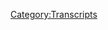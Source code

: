 {{DEFAULTSORT:
    #_TRANSCRIPT_0815:June 6, 2023
}}{{Transcript
    | title         = [[815: June 6, 2023]]
    | caption       = [https://knowledgefight.libsyn.com/815-june-6-2023 Listen to this episode on Libsyn]
    | episodeNumber = [[815: June 6, 2023|815]]
    | length        = 02:13:01
}}

{{MessageBox
    | header     = Warning: Bot Generated Content
    | text       = This transcript was automatically generated by transcription software and likely contains many mistakes and misattributions. Please check the audio for definitive quotes, attribution, and context.
    | image      = N3yvass4myg91.webp
    | imagewidth = 50px
    | id         = warning
}}

{{TranscriptBlock
    | name      = Theme Song
    | timestamp = 00:00:04.000
    | text      = Red Alert. Red alert red alert. Red Alert knowledge five
}}

{{TranscriptBlock
    | name      = Theme Song
    | timestamp = 00:00:16.000
    | text      = Dan and Jordan is a wedding knowledge party.com It's time to pray. I have great respect for knowledge like knowledge. I'm sick of them posing as if they're the good guys. Shang chi or the bad guy knowledge. Dan and Jordan
}}

{{TranscriptBlock
    | name      = Theme Song
    | timestamp = 00:00:31.000
    | text      = knowledge fight need money Andy and Andy you're shopping Andy and Ken handy in Kansas. Bray Andy in Kansas, you're on the airplane for a huge fan. I love your word. Knowledge by now knowledge fight.com
}}

{{TranscriptBlock
    | name      = Dan
    | timestamp = 00:00:59.000
    | text      = Hey everybody, welcome back. I'm Jordan breakable dudes like to sit around worship at the altar of saline and talk a little bit about Alex Jones. Oh,
}}

{{TranscriptBlock
    | name      = Jordan
    | timestamp = 00:01:06.000
    | text      = indeed. We are Dan Georgia. Georgia. I have a quick question for you. What's your what's your today? Oh, boy, my mouth got a little. Ooh, what is your what is your dowel? Repeat? First
}}

{{TranscriptBlock
    | name      = Dan
    | timestamp = 00:01:19.000
    | text      = down? Excuse
}}

{{TranscriptBlock
    | name      = Jordan
    | timestamp = 00:01:20.000
    | text      = me, sir. But what is your bright spot today?
}}

{{TranscriptBlock
    | name      = Dan
    | timestamp = 00:01:23.000
    | text      = By bright spot today, Jordan is you know, we were both gentlemen who have mental health things, share things. No, I have I've had a bit of some depression flare up and anxiety in the past month or so and been dealing with a number of things and a lot a lot on my plate, not to complain or anything. And this is a bright spot, right? During COVID, the, during the pandemic, I think a lot of people transition from going to a therapist to like going on the phone if they have a therapist, or you know, using some kind of a virtual thing. And that's fine. But it I felt it was like kind of lacking in something. And I've just recently started going back to the physical location to see my therapist who I had been seeing throughout the panel. Yeah, of course, over the phone. And it's just, I mean, I don't know if it's the same for everybody. But for me, it's so much better. Yeah, it's it feels more like we're in a space that's meant for therapy. Yeah. And if there's an appointment ness to it, there's there's an ability to be a little bit more open and raw, because it's not talking into a phone.
}}

{{TranscriptBlock
    | name      = Jordan
    | timestamp = 00:02:39.000
    | text      = Yeah, it's like the third space. You know, it's like you if you're at home, you're just at home, you know, yeah, to be at the third space to be fully engaged in the thing that you're doing. Yeah,
}}

{{TranscriptBlock
    | name      = Dan
    | timestamp = 00:02:49.000
    | text      = I think that's you know, a lot of people have difficulty doing exercise at home or going to the gym can be a little slightly different experience. Yeah, I think that's the case for me with therapy. And so it's just, it's great. So it's your brain jail back. Yeah. My brain jam. Yes.
}}

{{TranscriptBlock
    | name      = Jordan
    | timestamp = 00:03:02.000
    | text      = Your brain jail brain gym. Yeah, you go you get some you get some let you get a good hard workout in get some sweats. The
}}

{{TranscriptBlock
    | name      = Dan
    | timestamp = 00:03:08.000
    | text      = therapy is the brain James. The brain gym? Yeah, yeah, we, me in front of the show. Marty DeRosa used to have the same therapist, and we would always call it do okay, we will do in a set?
}}

{{TranscriptBlock
    | name      = Jordan
    | timestamp = 00:03:19.000
    | text      = Yeah. Wouldn't you see each other? Well,
}}

{{TranscriptBlock
    | name      = Dan
    | timestamp = 00:03:23.000
    | text      = so one time and you did at one time. He had appointments back to back and I was first. Yeah. And so the therapist was like, now don't be worried when you go out into the waiting room, but your friend is gonna be there. But you can just not say it's fine. That's fine.
}}

{{TranscriptBlock
    | name      = Jordan
    | timestamp = 00:03:42.000
    | text      = Ya know us. Yeah. We did a show about this. Earlier today. We did a show about you.
}}

{{TranscriptBlock
    | name      = Dan
    | timestamp = 00:03:48.000
    | text      = Yeah. And then I don't remember exactly what he said. But like in the waiting room, Marty said something along the lines of like, it was a good warm up to the opening set.
}}

{{TranscriptBlock
    | name      = Jordan
    | timestamp = 00:03:59.000
    | text      = I would have been I would have said something along the lines. Oh, shit, man. I don't want to have to follow you after those. Yeah, like that. Yeah.
}}

{{TranscriptBlock
    | name      = Dan
    | timestamp = 00:04:04.000
    | text      = Look, Marty's Marty is capable of following me on stage but maybe not. Maybe not
}}

{{TranscriptBlock
    | name      = Jordan
    | timestamp = 00:04:09.000
    | text      = in therapy. Yeah. Marty likes to be the favorite.
}}

{{TranscriptBlock
    | name      = Dan
    | timestamp = 00:04:13.000
    | text      = That was that was a fun period of time. Yeah. Maybe not as effective as my current but but yeah, that was that was fun. So what about you? What's your bread spa?
}}

{{TranscriptBlock
    | name      = Jordan
    | timestamp = 00:04:26.000
    | text      = Dan? Tennis tennis Dan tennis one tennis
}}

{{TranscriptBlock
    | name      = Dan
    | timestamp = 00:04:30.000
    | text      = Don't mock you but trench open? Yeah, yeah, sure.
}}

{{TranscriptBlock
    | name      = Jordan
    | timestamp = 00:04:34.000
    | text      = So good. So good. Yeah, semi finals. When you're hearing this. They will be played between Carlos Alcatraz and Novak Djokovic, Alcatraz and Casper Ruud and Alexander's veriff. Two cool storylines. One last year's ver have ripped his whole ankle off the whole ankle. The whole ankle was just gone. He had to leave on in a wheelchair. Right this year. He's back at it in the semi fine new way. Congratulations, brand new robot ankle proud of the guy pretty sweet and then Novak Djokovic because because Rafa Rafa can't play yeah, Rafa is injured.
}}

{{TranscriptBlock
    | name      = Dan
    | timestamp = 00:05:10.000
    | text      = Oh, no joke of itches the AntiVaxxer, right. Yes. Okay. Yeah.
}}

{{TranscriptBlock
    | name      = Jordan
    | timestamp = 00:05:13.000
    | text      = So this is his chance they're tied for the most majors one in all of history and this is Djokovic, his chance to take the lead for the first time ever, right? But who should be in front of him? But under Spanish God
}}

{{TranscriptBlock
    | name      = Dan
    | timestamp = 00:05:30.000
    | text      = the child, right? The baby Alcatraz, the number
}}

{{TranscriptBlock
    | name      = Jordan
    | timestamp = 00:05:33.000
    | text      = one player in the world is 20 years old or whatever, right? He's your new rough, he's the new rough and he just pulled in, right when Rafa took off and it's just gonna keep going. So we'll see. I think algorithm is gonna beat the hell out of him. It's gonna be fascinating. It's, it's giving me hope that the younger generation will solve climate change. That's how good at tennis algorism Wow. Yeah.
}}

{{TranscriptBlock
    | name      = Dan
    | timestamp = 00:05:56.000
    | text      = Do you think like Rafa set algorithms down and was like my countrymen must defend my title.
}}

{{TranscriptBlock
    | name      = Jordan
    | timestamp = 00:06:04.000
    | text      = No, I think Rafa is currently working with a witch or something on a spell that will allow him to move his brain into Alcatraz his body in order to continue his reign of dominance forever and ever.
}}

{{TranscriptBlock
    | name      = Dan
    | timestamp = 00:06:16.000
    | text      = I've heard this I've heard of this being done.
}}

{{TranscriptBlock
    | name      = Jordan
    | timestamp = 00:06:19.000
    | text      = I think there was a Scooby Doo movie about it and I think that is what Rafa has been watching a lot lately a
}}

{{TranscriptBlock
    | name      = Dan
    | timestamp = 00:06:24.000
    | text      = bunch of Alex episodes, possibly about fairly similar things. I
}}

{{TranscriptBlock
    | name      = Jordan
    | timestamp = 00:06:28.000
    | text      = think it'll come work so Jordan, we
}}

{{TranscriptBlock
    | name      = Dan
    | timestamp = 00:06:29.000
    | text      = got to present a episode to go over today do we? Alex was back in studio
}}

{{TranscriptBlock
    | name      = Jordan
    | timestamp = 00:06:33.000
    | text      = all right. He's out of the hotel
}}

{{TranscriptBlock
    | name      = Dan
    | timestamp = 00:06:35.000
    | text      = briefly. He was right back god
}}

{{TranscriptBlock
    | name      = Jordan
    | timestamp = 00:06:40.000
    | text      = damn it. We'll
}}

{{TranscriptBlock
    | name      = Dan
    | timestamp = 00:06:41.000
    | text      = talk about that here. First. Let's say hello to some new walk. That's great idea. So first gen epics thank you so much. You're now policy walk.
}}

{{TranscriptBlock
    | name      = Alex Jones
    | timestamp = 00:06:50.000
    | text      = I'm a policy wonk.
}}

{{TranscriptBlock
    | name      = Jordan
    | timestamp = 00:06:51.000
    | text      = Thank you very much.
}}

{{TranscriptBlock
    | name      = Dan
    | timestamp = 00:06:52.000
    | text      = Next occupied Texas born and raised the Adrenochrome farm is where I spent my days thank you so much. You're now policy walk I'm a policy Thank you very much. Was there a song I missed there? That that's to the tune of
}}

{{TranscriptBlock
    | name      = Jordan
    | timestamp = 00:07:04.000
    | text      = Oakland born and raised on the playground is where it's okay yeah, you as far as the cold read you got the meter right. Okay, that's pretty solid.
}}

{{TranscriptBlock
    | name      = Dan
    | timestamp = 00:07:12.000
    | text      = Next soft whisper thank you so much. You're now palsy want I'm a policy wonk. Thank you very much. Thank you. Next, wonky Kong Country three Jordans conquest. Thank you so much. You're now policy one. I'm a policy.
}}

{{TranscriptBlock
    | name      = Jordan
    | timestamp = 00:07:25.000
    | text      = Thank you very much.
}}

{{TranscriptBlock
    | name      = Dan
    | timestamp = 00:07:25.000
    | text      = I got something to say about that. Yes. The first thing is Wait, was it I think that number two was Diddy's conquest? Dixie was the main what maybe it might have been Dixie is conquest. Oh, I don't like three.
}}

{{TranscriptBlock
    | name      = Jordan
    | timestamp = 00:07:41.000
    | text      = I was gonna I was wondering where we were gonna end up Yeah. You don't like three?
}}

{{TranscriptBlock
    | name      = Dan
    | timestamp = 00:07:45.000
    | text      = I've been over this a little bit. I think the Donkey Kong one thundering everywhere. In fact, not perfect. Okay, but good. Good. Very good. Okay. Fantastic level designs. Beautiful music. Great, gorgeous looking. But also me little bit. First, first attempt vanilla. Got it perfect into three was a mistake three was a mistake. And then I kind of like Donkey Kong. 64 is a problem. For a number of reasons. 64 of them. At least Yeah, yeah. There are way too many collectibles. It makes no sense. The whole game is annoying. You have to backtrack all over the fucking place. very unsatisfying. Yeah. Everything else in the middle is kind of a blur. And then you get to drop referees. And it's perfect back at it. Yeah. Back to back to the top but wonky wonky come three. Three I feel is where things really fell apart. Gotcha. After do one really good one. And then the first one that was pretty good. Right. Anyway, have a lot of thoughts about Donkey Kong, it seems so. So also, there's a request here that for the technocrat clip that says the how's your 401k doing bro? Yeah, I don't know which one that is? I don't know if I can fulfill that request. But I will say as a 401. K. Sorry, this is the problem with cold reading. You didn't tell me to have me and I don't know. Yeah,
}}

{{TranscriptBlock
    | name      = Jordan
    | timestamp = 00:09:07.000
    | text      = I don't know. That's how clip reading works.
}}

{{TranscriptBlock
    | name      = Dan
    | timestamp = 00:09:09.000
    | text      = I guess I can try one of them. I have a
}}

{{TranscriptBlock
    | name      = Jordan
    | timestamp = 00:09:11.000
    | text      = couple pick one and see if
}}

{{TranscriptBlock
    | name      = Dan
    | timestamp = 00:09:14.000
    | text      = see what happens. No, because I have the long one. Let's see. What is this one?
}}

{{TranscriptBlock
    | name      = Dan
    | timestamp = 00:09:20.000
    | text      = You're a trader Dan, that's not it.
}}

{{TranscriptBlock
    | name      = Dan
    | timestamp = 00:09:27.000
    | text      = So just imagine
}}

{{TranscriptBlock
    | name      = Jordan
    | timestamp = 00:09:27.000
    | text      = that yeah, in your head. You're a traitor, Dan. So
}}

{{TranscriptBlock
    | name      = Dan
    | timestamp = 00:09:31.000
    | text      = we got a couple of technocrats in the mix. Okay. One of them's gonna be very disappointed. But thank you so much to nod Bard. You're now technocrat, and hairy as correct. Is that the tennis player? You're now a technocrat.
}}

{{TranscriptBlock
    | name      = Alex Jones
    | timestamp = 00:09:48.000
    | text      = I'm a policy wonk donkey mother telling you brilliant someone someone sodomized, sent me a bucket of poop daddy sharp. Jar Jar Binks has a Caribbean In a black action, he's a loser. Little little teeny baby. I don't want to hate black people. I renounce Jesus Christ.
}}

{{TranscriptBlock
    | name      = Dan
    | timestamp = 00:10:08.000
    | text      = Thank you so much. We'll try and find that one for the next step. Thank you very much. Yeah, I'll try and make good on that. But yeah,
}}

{{TranscriptBlock
    | name      = Jordan
    | timestamp = 00:10:13.000
    | text      = hey, that's on me. Yeah. Or you could have read the email. Why would I do that? That's a good point.
}}

{{TranscriptBlock
    | name      = Dan
    | timestamp = 00:10:17.000
    | text      = You should have texted me.
}}

{{TranscriptBlock
    | name      = Jordan
    | timestamp = 00:10:21.000
    | text      = And by texting you about emails that I sent you. Okay. I apologize. Yes, okay. My bad.
}}

{{TranscriptBlock
    | name      = Dan
    | timestamp = 00:10:30.000
    | text      = This could have come up also in our daily meeting.
}}

{{TranscriptBlock
    | name      = Jordan
    | timestamp = 00:10:35.000
    | text      = That we don't, no, no, no.
}}

{{TranscriptBlock
    | name      = Dan
    | timestamp = 00:10:37.000
    | text      = So Jordan. Yeah. Alex was in Hawaii. I recall had a very nice time. Great. And then he came back on Sunday, and did his show on Sunday. Okay. And then he did his show on Monday. All right. And then he left. He left again. So since then, he's been broadcasting from Steven Crowder studio. Okay. He's just gone. He's just got he's in Dallas. Call. Yeah. Okay. I get Dallas and Houston confused and I'd like to apologize to Texas. Yeah. But I think he's, I think he's in Dallas. And so yeah, he's, he's there. It's weird. It's very weird. What's even weirder, too, is if you watch them as opposed to just listen to them. You'll see that both days. The when I was preparing this, there was Tuesday and Wednesday out and the videos of them you had first day Alex is on a strange animal shirt, just Steven Crowder's merch, okay. And then the next day he's in I'm pro life changed my mind. Sure. Oh my god. Steven Crowder, doing the show in Steven Crowder studio in Crowder, merch.
}}

{{TranscriptBlock
    | name      = Jordan
    | timestamp = 00:11:42.000
    | text      = Man, Crowder, Crowder. You think you're you think you're coming out on top of this, but this is that sneaky stuff. I wouldn't trust me and I was. Oh my god, if I were somebody else's merch, they should be thinking that I'm going to steal their merch, right.
}}

{{TranscriptBlock
    | name      = Dan
    | timestamp = 00:11:57.000
    | text      = At least the one you have on. Exactly. Yeah, it's um, ooh. Yeah. I think that Steven does think he has the upper hand here in some way. But I don't know if he knows what he's dealing with. And I don't think he's realized how far he's alienated a great deal of the potential allies. He could have to have leverage over Alex. Where he is now like, Alex, Alex was gonna fuck around to take over the mug club. What's gonna happen? Lord, no, Alex is gonna be hanging out with Jim Breuer and Nick DiPaolo.
}}

{{TranscriptBlock
    | name      = Jordan
    | timestamp = 00:12:27.000
    | text      = Oh, man, lord knows we're about to see a Tucker Alex Crowder, monster three headed higher up here. Oh, God, you
}}

{{TranscriptBlock
    | name      = Dan
    | timestamp = 00:12:37.000
    | text      = check out that Twitter show? No,
}}

{{TranscriptBlock
    | name      = Jordan
    | timestamp = 00:12:39.000
    | text      = I didn't. I heard it happened out. I heard it happened. And then he got in trouble. Did he? Yeah. Fox News. His lawyers were like, Hey, you can't do that non compete thing? Yeah. And he was like, I have lawyers too. And so then they're just going to do that for a while.
}}

{{TranscriptBlock
    | name      = Dan
    | timestamp = 00:12:55.000
    | text      = Fun. Yeah. I look forward to seeing how that all boils out. Yeah. So we have an episode to go over from Steven Crowder studio. So we're gonna be talking about the sixth. Okay, which is Tuesday. All right. Alex's entrance into and what I found very interesting about this is the episode was largely phone calls. It was largely callers. Interesting. Yeah. I don't know why
}}

{{TranscriptBlock
    | name      = Jordan
    | timestamp = 00:13:20.000
    | text      = he has a I guess a router studio taking Infowars callers. Yeah. Okay.
}}

{{TranscriptBlock
    | name      = Dan
    | timestamp = 00:13:25.000
    | text      = And I guess maybe part of it was like he wanted to be on Crowder show to try and poach that audience. Sure. But this yeah, there's no, like doing it multiple days. Being in creator studio multiple days is strange. Yeah, that is. There's something going on. What is he
}}

{{TranscriptBlock
    | name      = Jordan
    | timestamp = 00:13:44.000
    | text      = second recording an album and sleeping in the studio with Kendrick? What is happening
}}

{{TranscriptBlock
    | name      = Dan
    | timestamp = 00:13:49.000
    | text      = if I had to guess, the painting show and Alex Jones live didn't work out. Right. And so now he's trying to do it over here. Yeah, that's kind of what I'm guessing. Yeah.
}}

{{TranscriptBlock
    | name      = Jordan
    | timestamp = 00:13:59.000
    | text      = And by doing it under Crowder's umbrella, he can literally say, see, it's not the Alex Jones Show.
}}

{{TranscriptBlock
    | name      = Dan
    | timestamp = 00:14:05.000
    | text      = I think that that is what it smells like today. So we're going to talk about that episode. But first, we're gonna talk a little bit about something that happened on Friday's show. Okay. And that was that Alex did a little bit of a breakdown of the future of Infowars this is a this is important. I'm gonna
}}

{{TranscriptBlock
    | name      = Jordan
    | timestamp = 00:14:20.000
    | text      = take a lot more vacations. That's the future of Infowars I'm gonna be in Hawaii a lot.
}}

{{TranscriptBlock
    | name      = Unknown Speaker
    | timestamp = 00:14:25.000
    | text      = This may come up. Hey, yeah, that
}}

{{TranscriptBlock
    | name      = Jordan
    | timestamp = 00:14:27.000
    | text      = sounds right. That sounds right.
}}

{{TranscriptBlock
    | name      = Dan
    | timestamp = 00:14:29.000
    | text      = So oh in tells the audience that Alex has got to come in. He's got some emergency business to take care of.
}}

{{TranscriptBlock
    | name      = Caller 4 (815)
    | timestamp = 00:14:36.000
    | text      = Second hour the Alex Jones Show. We may be joined by Alex Jones any minute now. But I want to give out the phone lines in case he cannot join us dealing with some emergency business right now. 877789253987778925 Excuse me. 253-987-7789 To 539 and it is Friday. So I'd say we can take a call on whatever you want, but specifically, specifically, do you agree with my political forecasting? And where do you lie right now? Or what's that guy? Okay, we're gonna be well now maybe we're gonna have to hold off on this. We are hearing from Alex now. We are dialing up. We are getting connected with Alex Jones right now.
}}

{{TranscriptBlock
    | name      = Jordan
    | timestamp = 00:15:28.000
    | text      = Oh my god.
}}

{{TranscriptBlock
    | name      = Caller 4 (815)
    | timestamp = 00:15:29.000
    | text      = So let's hold the phone on that guys. Let me know, on the board there what the case is. In the meantime, ladies and gentlemen, Infowars store.com. That's everything we do here is possible.
}}

{{TranscriptBlock
    | name      = Dan
    | timestamp = 00:15:38.000
    | text      = So we this is this is thrilling. You know, it's touch and go. Maybe we're going to cause maybe Alex is going to show up. What's this? I hear something in my ear. Right. Do we? Right, Alex on the blower?
}}

{{TranscriptBlock
    | name      = Jordan
    | timestamp = 00:15:48.000
    | text      = I mean, yeah, it does seem like we do. Yeah.
}}

{{TranscriptBlock
    | name      = Dan
    | timestamp = 00:15:50.000
    | text      = So we gotta we got to talk about this important reason that Alex is showing. Okay.
}}

{{TranscriptBlock
    | name      = Caller 4 (815)
    | timestamp = 00:15:54.000
    | text      = Alex Jones now joins us, Alex, you've been on a working vacation. But you broken two news stories this week. Everybody talking about sorry, Fox now, after you talked about it. And everybody talking about Mark Zuckerberg secret lair? After you talked about that yesterday?
}}

{{TranscriptBlock
    | name      = Alex Jones
    | timestamp = 00:16:11.000
    | text      = I didn't see all that in the news. But you know, really, that's our huge audience. That's the real power of this operation. But I'm glad. I'm glad you brought it up before I came on Infowars and funding so to speak to that before we hit these two big stories.
}}

{{TranscriptBlock
    | name      = Dan
    | timestamp = 00:16:23.000
    | text      = Okay, not a surprise. We're not talking about funding. Yeah, we're gonna talk about funding. So the two stories that he broke are Mark Zuckerberg secret lair, which already giant robots combat robots. Yeah. There's still no evidence of this that Alex has presented. Maybe it's coming down the road. Maybe he did it today. And I just haven't seen it. It's possible. I doubt it. It's it's unlikely. Then the Jamie Foxx thing is the Jamie Foxx thing. There's a story that he got hospitalized. He was hospitalized, according to his family and such a while back. And the theory is is because he got the VAX. Oh, yeah. And so Q and on Twitter is excited about Alex's two stories that he broke. Wow. Whereas the he didn't really the Jamie Foxx thing was because like it got talked about a lot because AJ Benza the guy who used to host that show on E
}}

{{TranscriptBlock
    | name      = Jordan
    | timestamp = 00:17:16.000
    | text      = Sure, he Oh, of course
}}

{{TranscriptBlock
    | name      = Dan
    | timestamp = 00:17:18.000
    | text      = you don't remember you don't remember the band's? No, he was on Dr. Drew's show. Okay. And he talks some shit about Jamie Foxx. And so that got a bunch of coverage. Now Alex is pretending everybody's talking about it because of him. Right. And I guess his vacation did was the only real reason anyone would talk about submarine bases and secret combat robots. Well, yeah. So didn't see anybody talking about that. So I don't know. I don't I don't hang around on weird parts of Twitter and gab and Telegram, though.
}}

{{TranscriptBlock
    | name      = Jordan
    | timestamp = 00:17:47.000
    | text      = Now if there was cuz I know there was the new, like, Air Force guy who's coming out being like, hey, aliens are with us right? Now, if that guy came out and was like, also, if you just go a little bit out into the ocean, you'll see that Zuckerberg has a 500 foot tall Gundam in the ocean. That would be like, Okay, now we're talking. I think Alex might have been right. I don't think so.
}}

{{TranscriptBlock
    | name      = Dan
    | timestamp = 00:18:12.000
    | text      = I think Alex also believes that there's a bit of a false flag situation going on with that aliens are fine, fine. So AJ Benza was on mysteries and scandals is that the name of the show? I don't know, some boring show on E was sort of like gossipy or whatever. I remember. I remember his commercials a lot. He had slicked back hair. And he'd always be like, on a street with a fog machine. All right, like a dark street with a spotlight in a fog machine. He's
}}

{{TranscriptBlock
    | name      = Jordan
    | timestamp = 00:18:44.000
    | text      = the cigarette guy on X Files, but young
}}

{{TranscriptBlock
    | name      = Dan
    | timestamp = 00:18:47.000
    | text      = and slicked back hair. So yeah, Buttons. All right. So Alex couldn't do the first hour of the show. He was supposed to do the whole show today, but he couldn't because there's important stuff going on. I
}}

{{TranscriptBlock
    | name      = Alex Jones
    | timestamp = 00:18:59.000
    | text      = was unable to do the show this morning at the first hour. Because several hours I was dealing with accounting and and I'm not complaining. It's just where we are and all the different things that have happened and what's going on that I was telling listeners, we finally got back into the black in the last three, four months, but actually we are now back in the red.
}}

{{TranscriptBlock
    | name      = Dan
    | timestamp = 00:19:19.000
    | text      = Oh no.
}}

{{TranscriptBlock
    | name      = Jordan
    | timestamp = 00:19:20.000
    | text      = How crazy. Is
}}

{{TranscriptBlock
    | name      = Dan
    | timestamp = 00:19:21.000
    | text      = it that that was a shock. That's
}}

{{TranscriptBlock
    | name      = Jordan
    | timestamp = 00:19:22.000
    | text      = crazy. How that
}}

{{TranscriptBlock
    | name      = Dan
    | timestamp = 00:19:23.000
    | text      = man was that those spending patterns. Imagine so you were in the black
}}

{{TranscriptBlock
    | name      = Jordan
    | timestamp = 00:19:27.000
    | text      = and now you're in the red. It's almost like once you got the money you did then you spent it right away went on a big vacation to Hawaii. Yeah. Now you're in the red. Yeah. Weird how that works. So
}}

{{TranscriptBlock
    | name      = Dan
    | timestamp = 00:19:36.000
    | text      = it's possible that Alex was talking to accounting, but I have another theory. I noticed something about Alex that was different than other days when he's been on vacation, and that is that I noticed he was wearing a wristband. I did a little Googling and we went on TripAdvisor and as it turns out, the Royal semester resort is a place where you need a wristband to use the pool. It's apparently also a room key like it works as a key but that argument like you know that he had it on all the time and should use it as a key. Sure it doesn't really work for me because he wasn't wearing it and the other days that he did the show, I think he was skipping out on the show because he wanted to go to the pool. And he but he needed to pop back in and complain about how they needed more money to these trips to the pool.
}}

{{TranscriptBlock
    | name      = Jordan
    | timestamp = 00:20:20.000
    | text      = I can't believe this. I can't believe this. I don't have the I don't have enough like space inside my eustachian tubes for the amount of fluid backing up in my throat right now ready to spit on to somebody? No,
}}

{{TranscriptBlock
    | name      = Dan
    | timestamp = 00:20:35.000
    | text      = it's beautiful. strace it it's beautiful. Right this level of raisin scammers. Gorgeous
}}

{{TranscriptBlock
    | name      = Jordan
    | timestamp = 00:20:43.000
    | text      = God, how does it Ah, man?
}}

{{TranscriptBlock
    | name      = Dan
    | timestamp = 00:20:47.000
    | text      = How would it play if he was like, hey, oh, when I was at the pool for the first hours, I just thought I'd come in and pretend I was talking to accountant. I mean
}}

{{TranscriptBlock
    | name      = Jordan
    | timestamp = 00:20:55.000
    | text      = that because then he said that, you know, he's at the pool, like a half hour before he's supposed to be there. And they're like, Hey, aren't you gonna go do the things? There's like, I just can't do it today. I just can't do it. No one's there. Oh, I can do it now. And then an hour later, is I Oh, no, no, it was right. I'm broke.
}}

{{TranscriptBlock
    | name      = Dan
    | timestamp = 00:21:11.000
    | text      = Yep, shit. So he finally took a vacation. He gets into that here. And I should point out that he's been on a vacation to Mexico twice in the last few months. So it's Oh, finally I took a vacation. This is an excessive pattern of vacations that he's been taking you bet. But maybe he should just quit.
}}

{{TranscriptBlock
    | name      = Alex Jones
    | timestamp = 00:21:27.000
    | text      = Yes, he should. I'm gonna be honest. I'm sitting here with no money. And I'm sitting here with free speech stabilized and about to be able to stay on here indefinitely. And then I'm sitting here feeling good about a month ago saying Okay, finally I'll take a week and a half vacation and go check some stuff out while I'm at it. And you know, investigate Zuckerberg and he's underground bases, which I'm gonna talk about more when I get back this weekend tomorrow, Sunday. Photos all over but but credible testimonies, you name it. And but then I get I want to say shoot out. But I'm like to the point where it's like, well, there's well we'll know money's coming in. And when you leave, we don't bring in enough money even pay the bills. Well, it sucks. That's up to listeners, folks. Okay, I have done this 29 years. I'm not complaining but I can't kill myself. And I really feel like my primary missions complete. Everybody knows about the dual order now. We're in southern New World Order. I want to stay on air that more important work to do like exposing power outage plans. They have we told you, we're gonna lay them on quote right wingers and Christians unquote, white people. And now that preposterous, ludicrous. The essence is the top story. We have an important mission to continue on. And I'm not busy for the listeners. In fact, maybe God wants me to retire. I do I'm saying is is that we have great products you need regardless
}}

{{TranscriptBlock
    | name      = Dan
    | timestamp = 00:22:54.000
    | text      = Oh, boy. So make no mistake about this. The underlying message that Alex is trying to send to the audience is if they don't make his job profitable enough, he doesn't want to do it anymore. Maybe it's time for him to retire. But if you don't want him to, then maybe you should help God send Alex a sign by buying more products and funding more vacations. And what he's saying he got chewed out. That was probably like one of his accountants or somebody being like, Hey, you, Dick. We're in the middle of a bankruptcy. We're trying to do a reorganization thing. And this, like a lot of this relies on the goodwill of people thinking that you're operating in good faith with the bankruptcy process. And here you go off two weeks to fucking Hawaii to this resort. What are you doing? Why are you spending this kind of money? Right? You're supposed to be broke? Yes. And I think that's probably what he got chewed out about.
}}

{{TranscriptBlock
    | name      = Jordan
    | timestamp = 00:23:45.000
    | text      = Yeah, I would chew him out about that. Yeah, that seems like a reasonable thing to be chewed out about.
}}

{{TranscriptBlock
    | name      = Dan
    | timestamp = 00:23:50.000
    | text      = Yeah. If I were in bankruptcy, and I spent lavishly on something I would expect to be chewed out.
}}

{{TranscriptBlock
    | name      = Jordan
    | timestamp = 00:23:55.000
    | text      = Yeah. Yeah. I mean, if God forbid, anything happens to Erica, I am going to blame every single person involved in the law for doing it. It's their fault. It will be mad at them. Also. i It's a team effort.
}}

{{TranscriptBlock
    | name      = Dan
    | timestamp = 00:24:11.000
    | text      = I agree with you spiritually. But maybe there aren't legal procedures that they could go through to speed up this process in any way. That would be like, appropriate, that's fine. I mean, then you should blame the people who created the bankrupt. Yeah,
}}

{{TranscriptBlock
    | name      = Jordan
    | timestamp = 00:24:26.000
    | text      = I mean, yeah. Do you understand? All you're really saying is that you go down a level? This system is broken. Oh, boy. Good point. Okay, correct. We need to tear it entirely down how
}}

{{TranscriptBlock
    | name      = Dan
    | timestamp = 00:24:36.000
    | text      = this worked. Also, you can hear in there very clearly, people at Infowars being like no one buys shit when you're not here. Nope. The rest of your staff is useless. Yep. So you gotta come in. You're on vacation who gives a shit? Yeah, it is.
}}

{{TranscriptBlock
    | name      = Jordan
    | timestamp = 00:24:51.000
    | text      = It is like you have to come you know, whatever. His dad was like, Oh, this is a single talent business. That is not an exaggeration, even in the slight
}}

{{TranscriptBlock
    | name      = Dan
    | timestamp = 00:24:59.000
    | text      = No, it's a blessing and a curse. And as much as he does have that magnetism to the audience that he can exploit. Yeah. But yeah, it's also like, once you stop spinning those plates, those plates are falling. Yeah, you have no support. Nobody else can do it. Yeah. And it's his own fault.
}}

{{TranscriptBlock
    | name      = Jordan
    | timestamp = 00:25:19.000
    | text      = And you can't even separate the plates and give one to one person and one to you have gotten people who have no ability to spin plates. Yeah,
}}

{{TranscriptBlock
    | name      = Dan
    | timestamp = 00:25:26.000
    | text      = none. Yeah. And you kind of self select for losers, when you have an operation, like the one Alex has, anybody with actual talent will not gravitate towards it to begin with? Absolutely. And if they do, they'll see what's going on there and be like, Nope, I don't want to be associated with this. Yeah, like that, like video of Alex throwing bottles of liquor around stuff like in the office, if you were somebody who wanted to have a legitimate career in any kind of media or communication, you would see them and be like, I don't think I should do this. Yeah, this isn't the this isn't a place where I'm going to go hone my skills. And
}}

{{TranscriptBlock
    | name      = Jordan
    | timestamp = 00:26:01.000
    | text      = if you had any talent, you would also have the ability to walk out in theory now,
}}

{{TranscriptBlock
    | name      = Dan
    | timestamp = 00:26:06.000
    | text      = if you hadn't already been tainted by your association,
}}

{{TranscriptBlock
    | name      = Jordan
    | timestamp = 00:26:10.000
    | text      = right? I think personally speaking, all right. You know, whenever people are like, doing that whole specious argument, like oh, if there's a God, then strike me dead right now with a bolt of lightning send me a sign something like that. Right? That's That's ludicrous. I do think, though, that if you get a $1.5 billion judgment against you, that's as close to God literally shooting you with a lightning bolt as you can possibly get. You should stop. Yeah, that is a sign. Yeah.
}}

{{TranscriptBlock
    | name      = Dan
    | timestamp = 00:26:41.000
    | text      = And I mean, like, that had to be a unanimous and it was a jury that decided,
}}

{{TranscriptBlock
    | name      = Jordan
    | timestamp = 00:26:46.000
    | text      = yeah, they were better than God. There were 12 of them
}}

{{TranscriptBlock
    | name      = Dan
    | timestamp = 00:26:51.000
    | text      = and they decided that amount to send a message Yes. Very clear. It's a message stop from society. Yes. Is higher lightning bolt quit. So the issue with the the that you know, the settlement and the the the damages is that Wilford snowball Snapple of the Gribble pebble sure came in and said that Alex was worth all this money, right? And he's not he doesn't have all this money. And so everyone thinks that he's worth all this money. So nobody wants to give him money because they think he's all rich. Yeah, yeah. Yeah, you are. We're vulnerable
}}

{{TranscriptBlock
    | name      = Alex Jones
    | timestamp = 00:27:27.000
    | text      = everywhere. But the show itself is isolated. It's, it's not as big as it was four or five years ago, but it was giant, but it's still core at large and actually growing but the reach of our clips everywhere is bigger than ever. It's just that that doesn't translate back to people@infowars.com and banned on video to see the live show to listen to the actual program and actually hear the sponsors to get us funds to are more successful than ever, at reaching people in finding the globalist and critic counter talking points to their lives. But we're not successful at money. And it is it is in due to their SIOP on 1000s of TV programs 1000s 1000s of news articles because you know, they'll write one article is syndicated 1000 publications, me some days, hundreds of articles a day, hundreds of new TV shows a day. CNN does a report and it's all over their CNN channels around the country. And it's just insane. CBS News report is all over CBS. Chang Jones is worth it his company and personally 400 million listeners really believe that and thought, Well, this guy doesn't need donations, this guy doesn't need money. Well now, notice you don't hear about the bankruptcy in the news anymore. And if you want to go read the filings. The US trustees office testified three weeks ago that Mr. Jones has no money, there is no money there. And none of what was filed by these people over the years is true. Oh, sorry. You could read a court you can Rick the tell the jury, I'm guilty, you can lie and say I have $4 million. But see, when the cow came to eat the cabbage. It wasn't true. None of it was ever
}}

{{TranscriptBlock
    | name      = Dan
    | timestamp = 00:29:01.000
    | text      = true. That's not true. That's not even close to true. Yeah. And the reason that there's no media coverage necessarily of the bankruptcy process is because it's in the process. Yeah, you know, once there's a thing to report, it will end up being you know, there'll be reporting on it. But like Morgan stringer is tweeting about the hearings and stuff. That's not necessarily the news in quotes. You know, there is coverage of it. We're getting updates. Yeah, you just got to get a you know, look.
}}

{{TranscriptBlock
    | name      = Jordan
    | timestamp = 00:29:29.000
    | text      = Yeah, I mean, when you order we're in the part of the ordering food where it's gone from the we've we've made your order sooner than now it's in delivery process. There's really not much exciting about the delivery process other than like update turning right yeah, update. Do
}}

{{TranscriptBlock
    | name      = Dan
    | timestamp = 00:29:45.000
    | text      = you want that? Yeah, I mean, if you want a text message Yeah, I don't think that's exciting. delivery person slowed down two miles per hour quickly. Like is that what you I mean, I don't know what to do for you. Yeah. I do want to update a guest maybe if the delivery person is lost. Which might metaphorically be close to how it feels.
}}

{{TranscriptBlock
    | name      = Jordan
    | timestamp = 00:30:06.000
    | text      = That's a good point. But
}}

{{TranscriptBlock
    | name      = Dan
    | timestamp = 00:30:09.000
    | text      = so God wants you to give Alex money, of course.
}}

{{TranscriptBlock
    | name      = Alex Jones
    | timestamp = 00:30:11.000
    | text      = But really, it's just in God's hands and it's in you out there. Whether you're touched by God to support us or not, but everybody really should go at me show me the Infowars store.com. The very top it says Make a donation and make a donation right there at the top. I want you to make me so to wait repeated castling time doesn't charge you a $10 100 or whatever, you can do it all the middle class people and upper middle class people are rich people that sit on the fence. Why don't you go to infowar store.com and buy 20 Alexa, pure water filters, give it to the church, give them to the local police department. Give them to your family. Go buy 20 of them
}}

{{TranscriptBlock
    | name      = Dan
    | timestamp = 00:30:48.000
    | text      = go buy 20
}}

{{TranscriptBlock
    | name      = Jordan
    | timestamp = 00:30:51.000
    | text      = You don't have the courage to force me to go to work every day this audience does not have the collective will to make me go to work. How dare you dare all of you
}}

{{TranscriptBlock
    | name      = Dan
    | timestamp = 00:31:03.000
    | text      = that's bold. So
}}

{{TranscriptBlock
    | name      = Jordan
    | timestamp = 00:31:10.000
    | text      = Can she wants to be flooded? Just watch cash.
}}

{{TranscriptBlock
    | name      = Alex Jones
    | timestamp = 00:31:13.000
    | text      = I don't know that asteroids coming. I'm not sure what's happening. But I just know that the problems are so bad now that it's made my problems small. You know what I mean? It's kind of like, you got a broken leg and then you find out your dad's got cancer. And you don't worry about your broken leg anymore. Because your your family your dad has cancer. That's hypothetical. It just started pulling like, I mean, they've done such bad stuff behind the scenes I've even talked about the nastiness they don't I mean, the last few years, my family and things have been so painful. And had been so horrible that there were blessings. It really helped me get my mind together. It really helped me grow up a lot. It really realized we were right about the enemy too. And I actually thank God for allowing the persecution. And I just appreciate God and I understand that it's God's plan. But dammit, I don't want to give up. And I wish we were flooded with money. Possibly so easy. If I wasn't spending half my time scrounge around for money. That's why I have to take more vacations. Now. I just cannot spend five hours a day scrounging around for money dammit, I hate it. I absolutely hate it. And you know, it's just so frustrating if people would just go to infowar store.com. You need one of these filters.
}}

{{TranscriptBlock
    | name      = Dan
    | timestamp = 00:32:26.000
    | text      = Don't you understand? He needs to take vacations from trying to make money for his vacations. Yep. Three, at least three vacations this year so far. And we're in you know, we just finished May? Yeah. Three, like, well, I guess why is not International. But yeah, yeah, it's close to international in some ways,
}}

{{TranscriptBlock
    | name      = Jordan
    | timestamp = 00:32:49.000
    | text      = I would be happy. Just because you don't have a passport doesn't mean it's not like a 10 hour flight or whatever it is. Yeah. I don't know what to say
}}

{{TranscriptBlock
    | name      = Unknown Speaker
    | timestamp = 00:32:59.000
    | text      = it is pretty,
}}

{{TranscriptBlock
    | name      = Jordan
    | timestamp = 00:32:59.000
    | text      = pretty staggering. It's so I mean, I genuinely don't know how it's possible. Like the way that my idea of how the world has always worked, is shattered by this man. Doing this, you know, like, everything I've ever been taught, I believe is wrong. Entirely. Because following rules was a terrible idea. You could do this.
}}

{{TranscriptBlock
    | name      = Dan
    | timestamp = 00:33:22.000
    | text      = Well, not everybody could. No, that's true.
}}

{{TranscriptBlock
    | name      = Jordan
    | timestamp = 00:33:24.000
    | text      = That's the That's the issue. You got to work pretty hard to get there. Yeah, yeah. Or
}}

{{TranscriptBlock
    | name      = Dan
    | timestamp = 00:33:28.000
    | text      = there's a long entry process. There. Not everybody lacks the moral character that Alex does, you know, like, the heat doesn't give a shit at all. And a lot of people would have misgivings some about doing a lot of this stuff, something and that would trip you up along the way. You know, you would really screw up something. If you weren't primarily motivated by like completely scamming people. Yeah. But But also, I think that one of the things that is, is dynamic about his fuckery is that he was not primarily motivated by scamming people, like when he was on public access, and all that and all that time, that motivation shifted. The the that that's what most people don't have,
}}

{{TranscriptBlock
    | name      = Jordan
    | timestamp = 00:34:16.000
    | text      = I think Rich People go crazy, I think I think probably you're probably right, it's once you get a certain amount of money, you just lose your mind. Because I mean, how what human being could possibly be like, Okay, we're gonna charge $10,000 for insulin. Like that's insane.
}}

{{TranscriptBlock
    | name      = Dan
    | timestamp = 00:34:30.000
    | text      = It is the same. And I think that the other thing too, is that there's probably a corrosive process in your brain. When you're someone like Alex and you can see like, Okay, I go on air and I freak out about something ridiculous. And I see a million more dollars come Yeah, you know, like, and you see I take a break Owens on and I lose everything. Yeah, nobody buys anything, right. There has to be something really bizarre about that. You know? Yeah, you know, I could totally disincentivize He says decent behavior. Here's
}}

{{TranscriptBlock
    | name      = Jordan
    | timestamp = 00:35:01.000
    | text      = what I could, I could totally see a possible future wherein this starts happening and you just go full nihilist. You're like, because you're self aware of what you're doing and how successful it is. You'd have to be like, well, there's no hope for humanity anyways, right? Look at what I'm doing. And I'm a millionaire. Fuckit everybody must die, you know, like black pilled?
}}

{{TranscriptBlock
    | name      = Dan
    | timestamp = 00:35:23.000
    | text      = Well, he does constantly get into moods, where everyone should die. There is a little bit of that. Yeah. So I know that Alex was gonna do some like hidden camera stuff where everyone loved him, right? He hasn't done that, oh, he talks about it a little bit more. But then also, there's a new group of people who love him, okay.
}}

{{TranscriptBlock
    | name      = Alex Jones
    | timestamp = 00:35:39.000
    | text      = Last night, I had six women in bikinis. As I'm walking my pathway at the hotel, coming from the beach and start jumping all over me and grabbing me and hopping up and down. I mean, close it. And then it happened again again and again. And again. I'm not bragging aren't the enemy. You know, you screwed up. Everyone hates you.
}}

{{TranscriptBlock
    | name      = Jordan
    | timestamp = 00:35:58.000
    | text      = Kini babes. Love me now.
}}

{{TranscriptBlock
    | name      = Alex Jones
    | timestamp = 00:36:01.000
    | text      = So you think you radiated me and destroyed me? No, it made me 10 times stronger. I am so powerful.
}}

{{TranscriptBlock
    | name      = Jordan
    | timestamp = 00:36:08.000
    | text      = I accidentally found myself walking by a lot of AES carwash movies,
}}

{{TranscriptBlock
    | name      = Dan
    | timestamp = 00:36:14.000
    | text      = there were a couple of people in bikinis at the pool before I came on the show today.
}}

{{TranscriptBlock
    | name      = Jordan
    | timestamp = 00:36:19.000
    | text      = Wearing the bracelet from the pool, there's these bikini ladies that
}}

{{TranscriptBlock
    | name      = Dan
    | timestamp = 00:36:23.000
    | text      = they love. Like,
}}

{{TranscriptBlock
    | name      = Jordan
    | timestamp = 00:36:25.000
    | text      = why why? Why would you even say that? That's just, yeah,
}}

{{TranscriptBlock
    | name      = Dan
    | timestamp = 00:36:29.000
    | text      = so here's here's the update on Infowars as future we've got a good sense of towards the future. Yeah, we're treading
}}

{{TranscriptBlock
    | name      = Alex Jones
    | timestamp = 00:36:36.000
    | text      = water here, ladies, gentlemen. And, you know, part of this process, they've tried to break me out of this process of them trying to destroy me. It's why I told you about six months ago, I said, I'm gonna take off a week out of the month. That means if I don't take off for a couple of months, I'm gonna take off two weeks to tell my family, I gotta get in shape. I gotta get closer to God, get in shape, spend time to research and meditate on what's good, what's awesome. And you know, I've had some family that I've not spent time with. And that's a family that's been having some medical problems. I'll leave it at that. And, you know, hey, when family members won't go to the doctor, and they're having serious issues, you know, I mean, I make him go to the doctor, I take him to the doctor. So some days I'm not there. It's because I'm taking him over the doctor making them go to the doctor. And I'm just sorry to disappoint my family comes first. I've done my mission. I want to launch my new mission. But it's up to you whether we continue or not. Infowars store.com x three is about to sell out. Impressive.
}}

{{TranscriptBlock
    | name      = Jordan
    | timestamp = 00:37:34.000
    | text      = That is a smile. That is the ability to say that without laughing at how cruel you are to other human beings. I want your
}}

{{TranscriptBlock
    | name      = Dan
    | timestamp = 00:37:42.000
    | text      = family go to the hospital.
}}

{{TranscriptBlock
    | name      = Jordan
    | timestamp = 00:37:43.000
    | text      = Maybe it has something to do with all the shouting I do about how doctors take money to murder
}}

{{TranscriptBlock
    | name      = Dan
    | timestamp = 00:37:47.000
    | text      = people that have killed floors. Maybe what happened to that maybe
}}

{{TranscriptBlock
    | name      = Jordan
    | timestamp = 00:37:51.000
    | text      = they don't want to go to the Oh no, we don't worry about the killer. What happened to the kill? Way back when it's like a week ago. That was free vacation stuff. They had proof of murder floors. I mean, that wasn't a big enough story for people people were like, oh, murder floors and all of these hospitals. No big deal. I
}}

{{TranscriptBlock
    | name      = Dan
    | timestamp = 00:38:10.000
    | text      = forgot that I forgot about that. Yeah, I
}}

{{TranscriptBlock
    | name      = Jordan
    | timestamp = 00:38:13.000
    | text      = know. We live a very strange life. We live such a strange life.
}}

{{TranscriptBlock
    | name      = Dan
    | timestamp = 00:38:17.000
    | text      = I mean, we're out of diesel murder floors. Oh
}}

{{TranscriptBlock
    | name      = Jordan
    | timestamp = 00:38:20.000
    | text      = my god. I forgot we were out of diesel. We've been out of diesel for months. The
}}

{{TranscriptBlock
    | name      = Dan
    | timestamp = 00:38:24.000
    | text      = food supply has completely, like just collapsed. All of our factories are on fire. Yeah, all the food plants. All the food plants are all blowing up blowing up. Yeah. Trains are constantly derailing. There have been frequent attacks on the power supply. Chicago has been nuked eight times. I
}}

{{TranscriptBlock
    | name      = Jordan
    | timestamp = 00:38:43.000
    | text      = God we are we are a rebel beneath rubble beneath rubble.
}}

{{TranscriptBlock
    | name      = Dan
    | timestamp = 00:38:46.000
    | text      = Yeah, Hillary and Michelle Obama are both present
}}

{{TranscriptBlock
    | name      = Jordan
    | timestamp = 00:38:49.000
    | text      = as they will be or have been or already are.
}}

{{TranscriptBlock
    | name      = Dan
    | timestamp = 00:38:53.000
    | text      = And the United States has been turned to to a caliphate. Yes, yes. And everybody who's in Congress is now a Duke. Yeah, yeah. And
}}

{{TranscriptBlock
    | name      = Jordan
    | timestamp = 00:39:01.000
    | text      = you know, keeping track seems like a real waste of time some days.
}}

{{TranscriptBlock
    | name      = Dan
    | timestamp = 00:39:10.000
    | text      = So now we're gonna jump to the sixth is in Crowder studio. Might you might detect a speediness to Alex today. Interesting. I'm not saying he's on stimulants, but feels like he might be stimulants. There's a bit a bit of pressure in his speech,
}}

{{TranscriptBlock
    | name      = Alex Jones
    | timestamp = 00:39:26.000
    | text      = our understanding how the world works, studying the globalist saying their papers, their books, history, their real reports, because they talk about us like we're animals. We can't read what they're saying and doing like they're at the adult table. We're at the kid table. Well, the adult table for 40 plus years studying this, okay, since I was nine years old, 40 years I'm studying this since I was nine years old. I really woke up to this because it's so incredible. I wasn't reading comic books anymore because they weren't real. I was reading about the real stuff that's so exciting. As people get excited about the real universe and not about the baseball or football or knowing all these Stupid statistics don't matter. The average man is really smart. He's got all these football statistics, all these basketball statistics, all these baseball statistics, all the hockey statistics, spend all their time on all about this crap. That doesn't matter. But I learned about the new world order statistics, I learned all about bio warfare. I learned all about the CIA. I'll learn all about the Kennedy assassination, I learned all about Julius Caesar. I also learned about Sunsoo I learned all about that, because it's so important.
}}

{{TranscriptBlock
    | name      = Dan
    | timestamp = 00:40:26.000
    | text      = You can learn shit. Yeah, but the only thing I think that's interesting at all about that clip is the nine age because it was 12 before Yeah, when he read none dare call it conspiracy. I woke him up and now three years prior to that, apparently since that he'd been studying the New World Order. And then it becomes very strange that it's a nine he's been studying the New World Order and like really getting into this stuff. And then he fell to Satanism as a teen.
}}

{{TranscriptBlock
    | name      = Jordan
    | timestamp = 00:40:54.000
    | text      = Sure, but I want to say I think he had a dream when he was like five there was
}}

{{TranscriptBlock
    | name      = Dan
    | timestamp = 00:40:58.000
    | text      = I think it was earlier than that. Yeah, it was early. Quite early age. Yeah. Told him all the future. Yeah,
}}

{{TranscriptBlock
    | name      = Jordan
    | timestamp = 00:41:03.000
    | text      = so I don't think we need to worry too much about his dates. You know, that's the dream talking. We're all living in his dream future. Naturally. This is prophesied in his dream. He knew this was all coming.
}}

{{TranscriptBlock
    | name      = Dan
    | timestamp = 00:41:16.000
    | text      = i That's as like realistic and explanation as anything at this point.
}}

{{TranscriptBlock
    | name      = Jordan
    | timestamp = 00:41:21.000
    | text      = I am struck by how statistics of any sport generally speaking are real and the things that He is complaining about people knowing that are real He is then saying haha, look at all the fake things that I know Do you know statistics? Look at all the non existent things that I know. Yeah.
}}

{{TranscriptBlock
    | name      = Dan
    | timestamp = 00:41:43.000
    | text      = Yeah, well, he knows a lot of things it's just they're not real Yeah, I don't think you can real things but the things he knows aren't real you can't
}}

{{TranscriptBlock
    | name      = Jordan
    | timestamp = 00:41:50.000
    | text      = make fun of somebody for this is my rule. You can't make fun of somebody for knowing baseball statistics if you can also name like, five minor Star Wars characters. You know, like there's there's just a certain level of you enjoy something a lot. You'd like to know stuff about it. That's great. Babu. frik Yeah, see, there you go. You can't complain about tennis anymore. That's the rule before
}}

{{TranscriptBlock
    | name      = Dan
    | timestamp = 00:42:14.000
    | text      = Salacious Crumb. Oh, love me. Fisto
}}

{{TranscriptBlock
    | name      = Jordan
    | timestamp = 00:42:19.000
    | text      = god damn kid Festo. Todo Porkins my friend.
}}

{{TranscriptBlock
    | name      = Dan
    | timestamp = 00:42:27.000
    | text      = Yeah, I only know Kit Fisto because of Chris Catherine. Yes. But the other ones I remember from overhearing conversations about stuff. Not from Fortuna, I remember from being a kid. Because he was like, when a job is buddies, right? Or something? The update remember, snakehead?
}}

{{TranscriptBlock
    | name      = Jordan
    | timestamp = 00:42:47.000
    | text      = Oh, was that his name? I think so. Oh, is he the guy? He was the guy who meets you, then I do. I know, Dan, my memory is such that I know a lot of stuff. But I can't tell you what I know at any given point in time. I don't know. It'll come back to me sooner or later.
}}

{{TranscriptBlock
    | name      = Dan
    | timestamp = 00:43:06.000
    | text      = So Alex, like I said, it's a little speedy, little speedy,
}}

{{TranscriptBlock
    | name      = Alex Jones
    | timestamp = 00:43:10.000
    | text      = we have to get ready for victory. Now, I've been saying this for 20 plus years on air. You know, the first five, six, I wasn't really dialed in every day, but I'm under 20 years. But the last 20 I really learned how things work. And I've explained we're gonna hit a point because I bet on you. You know, I love that song. I was listening to it last night driving up to Dallas from Austin to the show. Here's your Crowder's read operation. And I had listened to Hart a long time. So I was going through classic rock and I listen to hearts coming straight on straight on, straight on for you today with a song. And maybe I can pull those lyrics up here during the break and maybe come into the next segment and play part of that song and actually read the lyrics. Because it says I'm gonna bet on you again and again. And again. I couldn't help but bet on humans, because I'm a human. And I love my ancestors. I'm proud of who I am. And I'm proud of you. And our future helped me in a practical way. But I believe in us. And I know we've been through so much. And we're gonna go through more, but we were gonna do incredible things together. And so I bet on
}}

{{TranscriptBlock
    | name      = Jordan
    | timestamp = 00:44:11.000
    | text      = myself, doesn't have to create a
}}

{{TranscriptBlock
    | name      = Dan
    | timestamp = 00:44:14.000
    | text      = bet on you again, and again, play the same note for
}}

{{TranscriptBlock
    | name      = Alex Jones
    | timestamp = 00:44:19.000
    | text      = you love you and stand with you and to be with you. And I want our enemies to know I'm coming straight on. I'm coming straight on. I'm coming straight on stage leading a frontal attack on the New World Order. Because I studied warfare, I studied history. And I decided the most effective thing is just to be completely truthful and go 110% against the enemy and probably get destroyed the process. And it's going to be in that spectacle of taking them on and slugging it and battling them. And I knew I could metaphysically see it. God gave me a vision of the attacks and how intense they would get and how and how and how every time they attacked me would make me more powerful. That's how that's how the galleon dialectic works. And then they went on only gets more and more pests and more pests until they finally had to kill me or publicly terminated pieces. And you call the Obi Wan Kenobi moment. And that's what we're entering right now. And ladies and gentlemen, this is what it's all about. This is
}}

{{TranscriptBlock
    | name      = Dan
    | timestamp = 00:45:15.000
    | text      = what it's all about what makes
}}

{{TranscriptBlock
    | name      = Jordan
    | timestamp = 00:45:16.000
    | text      = you say that he's on stimulants the sudden changing from subject to a song that he heard that he really needs to tell you all about, and then gotta hear that seamlessly going back into the same subject without taking a breath. I have not heard anybody do that since my time at all of comedy parties.
}}

{{TranscriptBlock
    | name      = Dan
    | timestamp = 00:45:37.000
    | text      = I see there's a part of me that feels like this is Kochi. But then there's another part of me that thinks, Well, maybe he's just like, keenly aware of trying to poach Crowder's audience Sure. And it being kind of like, he's a bit nervous and over performing, you know, like, kind of like, he knows what his image is. Yeah. And he's trying to play into it a little bit. Yeah, have some kind of like, I'm an intense preacher, blah, blah, blah. But I have so much to say, and Barber, you know, like,
}}

{{TranscriptBlock
    | name      = Jordan
    | timestamp = 00:46:06.000
    | text      = I mean, I can see that. Here's what I can. I'm not saying Coke, because that's a controlled substance. But there are plenty of ways that if you have ever been a long haul trucker that you can stay up for several days yellow jacket and talk real fast.
}}

{{TranscriptBlock
    | name      = Dan
    | timestamp = 00:46:21.000
    | text      = I the only reason that I bring that up even is like, I want to have other possible explanations, because if I were lazy, my immediate conclusion would be this dudes. Oh, yeah. Absolutely. Or, or too much Adderall or something. Yeah. Like, it would just be like, Yes, this is exactly what you're saying. I've been on the other end
}}

{{TranscriptBlock
    | name      = Jordan
    | timestamp = 00:46:44.000
    | text      = of this. Yeah, I've been on this conversation so many times. You can feel it almost like at the moment, you know, you're trapped. That's the scariest moment when you realize I can't find a way to leave at this. This is just where I am now. I'm no,
}}

{{TranscriptBlock
    | name      = Dan
    | timestamp = 00:46:59.000
    | text      = I'm no saint. I've also been that, hey, that happened. I have annoyed people like,
}}

{{TranscriptBlock
    | name      = Jordan
    | timestamp = 00:47:05.000
    | text      = Hey, listen, I have done this for weeks at a time. I'm bipolar type one. I live this life.
}}

{{TranscriptBlock
    | name      = Dan
    | timestamp = 00:47:12.000
    | text      = Yeah, yeah. So Alex, I mean, you got a flavor of how we're gonna be He, we know that he had a vision when he was a child. Yeah. But he also had a vision. A number of years back, well, eating chicken fried steak. Sure. We have heard him talk about this before. Yes. And he tells this story again.
}}

{{TranscriptBlock
    | name      = Alex Jones
    | timestamp = 00:47:30.000
    | text      = I remember I was on the air for two years on access TV and just started my local radio show. It was exploding top ratings. I was like 23 years old. And I'm sitting there at a little restaurant at like nine o'clock at night. It's empty. Because you're gonna beer and iced tea and eat a chicken fried steak. And I sat there for like, an hour. And I had this whole download. And it was like, it was like, there was like danger in the room. It was like I could tell it was like a spiritual warfare. And I could feel the fear out of it. It was trying to scare me. It was the it was the awesomeness like standing on the edge of a cliff, or looking into infinity. And it was just like, this is the future. This is what's gonna happen. Are you ready for this? Is this a choice you want? Because you've been chosen to do this. And all of you been chosen as well. That's why you're here. And I said, Absolutely. I accept this commission. And it was okay, you're gonna get hurt really bad, but you're gonna do incredible things. And just just trusted me and you are going to be the guy that this does happen. I told the story 20 years ago, this happened like 27 years ago. You're gonna be the guy that causes the chain reaction to bring the next group of leaders for the big battle. And your longtime listeners have heard me tell the story. 100 times. You heard me tell this 20 years ago, this I was embarrassed for the first five six just sounds so awesome. You know that literally, I was like, they get it a whole download? Like what? Like an hour to sit in a restaurant is gone. What the? Like, then like, wasn't this big choice. Just like the devil wants you to sign a contract? Well, God wants you to sign a contract. And I signed the contract with this gentleman. I signed the contract. They signed the contract.
}}

{{TranscriptBlock
    | name      = Jordan
    | timestamp = 00:49:09.000
    | text      = I mean, I am and listen. Yeah, I feel like I feel like maybe I'm, I'm just too cynical. Yeah. But perhaps if there was someone called the father of lies. Ooh, who works entirely through contract based arrangements? Yeah. And you were suddenly met by somebody calling themselves God, who happened to have a contract with him? Perhaps your first thought wouldn't be Oh, my. This is the Lord Almighty, who apparently needs contracts.
}}

{{TranscriptBlock
    | name      = Dan
    | timestamp = 00:49:40.000
    | text      = Yeah, God, according to even Alex is super into freewill. Yeah, it would involve like getting locked down into a contract.
}}

{{TranscriptBlock
    | name      = Jordan
    | timestamp = 00:49:49.000
    | text      = I think maybe Alex got tricked by Satan.
}}

{{TranscriptBlock
    | name      = Dan
    | timestamp = 00:49:52.000
    | text      = I think this is maybe more of his delusions. Yeah, that's probably true. I just kind of had a thought where I was just like, I I have no comment on this. This is just for presentation of this. But the other the only thought that I really had isn't content based at all. It's more just like, if Alex is trying to appeal to Crowder's audience. I don't know if they're gonna like this as much as Alex's audience does. They kind of like fart jokes,
}}

{{TranscriptBlock
    | name      = Jordan
    | timestamp = 00:50:16.000
    | text      = aren't they like, they're kind of the crowd. And they're
}}

{{TranscriptBlock
    | name      = Dan
    | timestamp = 00:50:21.000
    | text      = like Crowder, fancies himself funny, and does a lot of sort of racist sketches and characters and poop humor. And stuff, like Alex is screaming about how God appointed him by contract to be the leader of the next generation of share anti communist fuckwit. So that's not like, that's not going to play true. But
}}

{{TranscriptBlock
    | name      = Jordan
    | timestamp = 00:50:45.000
    | text      = I mean, think about this, because this is something that we do know, is is absolutely true. There is a percentage of that audience that is almost certainly interested in getting more extreme versions of that. Sure. You know, so if he's, you know, if Alex has to know, at a certain point, I'm not going to be able to steal everybody. Yeah, but I do know that there's a set of every right wing audience that wants to be more extreme.
}}

{{TranscriptBlock
    | name      = Dan
    | timestamp = 00:51:11.000
    | text      = I think, to some degree, that's probably a better strategy than making yourself kind of middle of the sea and just fit in or whatever. Yeah, if you're, if you're, you know, it's better to radicalize and draw in 5% of the audience, then be fine to 90, right, you know, like, the 90% of like you when you show up on the show, but they're not going to follow you to whatever you do that 5% will probably and the 5% is who buys your shit. Once they once they're in the ecosystem once they're old enough to have a credit cloud. I
}}

{{TranscriptBlock
    | name      = Jordan
    | timestamp = 00:51:46.000
    | text      = mean, that's, that's that. Yeah. But I mean, the motivated people are the ones who are going to click through to the next link.
}}

{{TranscriptBlock
    | name      = Dan
    | timestamp = 00:51:53.000
    | text      = Yeah. So is there a conspiracy afoot with Alex and Steven Crowder ways? No, they just like working together. Okay.
}}

{{TranscriptBlock
    | name      = Alex Jones
    | timestamp = 00:52:01.000
    | text      = I will throw this out. A lot of rumors swirling around about what's going on with me every few weeks after co hosting Steven Crowder show. I've got really good friends with them over the years. He's anti censorship. I like doing his show. I like doing something different. And we plan to work together in the future. This isn't going anywhere. His shows exploding. This is just us up here having fun, because I enjoy it. I say anytime you want me, I'll be there. And so it's mutually good for both broadcasts to synergistically expand what we're doing and to fight tyranny. And so this is what this is all about. And so there's no I mean, we are getting married next week. But other than that, we're both Yeah, no, no, that's it's a joke, folks. We're actually space aliens. No, I mean, it is what it is. And so
}}

{{TranscriptBlock
    | name      = Dan
    | timestamp = 00:52:46.000
    | text      = great to see that's actually more in line with what creators audience probably would think is cool.
}}

{{TranscriptBlock
    | name      = Jordan
    | timestamp = 00:52:51.000
    | text      = Yeah. Fun. Yeah. Terrible. Jokes, terrible jokes that you have to immediately disavow because you're so terrified that anybody might misunderstand your joke. Yeah. Jesus.
}}

{{TranscriptBlock
    | name      = Dan
    | timestamp = 00:53:04.000
    | text      = So that makes me think that even more that something's up.
}}

{{TranscriptBlock
    | name      = Jordan
    | timestamp = 00:53:07.000
    | text      = Yeah, absolutely. He just said that they're entering into something of a business partnership, and they're moving forward. That's literally what a conspiracy is.
}}

{{TranscriptBlock
    | name      = Dan
    | timestamp = 00:53:15.000
    | text      = Yeah. It feels it feels like he's Yeah, probably probably tried to hide some money. So Alex goes to break and he comes back and this is so good. So good.
}}

{{TranscriptBlock
    | name      = Alex Jones
    | timestamp = 00:53:41.000
    | text      = Such a powerful song. Just read these words. I'll get the number out. Take your call cover ton of vital knows. Quite some time. I've been sitting it out. take no chances. Prisoner down. No refund. Knock down the Wailing Wall. Paint no sin. That the feel of fortune. Do me in come up straight on for you. I've made my mind. Now I'm stronger. Now. I'm coming through straight on. Straight on for you. Straight on for you. Now I know I've got to play my hand. What the winner don't know. A gambler understands my heart keeps playing it through what is happening through with you my friend. I'll take my chances on you again and again. I mean, come on, straight on for you. have made my mind. Now I'm stronger now. I'm coming through. straight on. straight on. straight on. Yeah, for you. Yeah, straight on, straight on for you. You've made my mind. And now I'm stronger. Now I'm coming through straight on. Straight on straight on for you. Oh my god straight on for you. Straight on for you. You made my Mind now I'm strong now I'm coming through, straight on straight on for you. Straight on straight on. Straight on for you straight on for you that's my message the New World Order.
}}

{{TranscriptBlock
    | name      = Jordan
    | timestamp = 00:55:12.000
    | text      = Wow powerful stuff. Powerful stuff.
}}

{{TranscriptBlock
    | name      = Alex Jones
    | timestamp = 00:55:16.000
    | text      = Break it up crank it up.
}}

{{TranscriptBlock
    | name      = Jordan
    | timestamp = 00:55:18.000
    | text      = I think I think if if you wanted to torture somebody Yeah, just have them get that clip of straight on straight on straight on for you in their mind over and over it
}}

{{TranscriptBlock
    | name      = Dan
    | timestamp = 00:55:33.000
    | text      = becomes very confusing. It'll drive you insane. Yeah, you don't really have to if you're like reading the lyrics or something you don't really have to keep repeating the chorus part that just repeat. Oh, that's silly. That is very sweet. I think Alex might have a future career in dramatic poetry reading I know if this all falls apart. I have a little reading I'd like to do myself something that I think is very powerful. My message to the New World Order okay. If we still have time, we might still get by every time I think about it. I want to cry with bombs and the devil and the kids keep coming. No way to breathe easy. No time to be young. But I tell myself I was doing all right. Nothing left to do at night. But go crazy on you. Crazy on you. Let me go crazy on you. Crazy on you. Oh yep, that's Yep.
}}

{{TranscriptBlock
    | name      = Jordan
    | timestamp = 00:56:23.000
    | text      = Little reading. Okay, all right. All right.
}}

{{TranscriptBlock
    | name      = Dan
    | timestamp = 00:56:26.000
    | text      = I probably could have got the next verse. In hard work current day band Alex would fucking hate them. There's too many women in powerful positions and he probably fall into some kind of Q anon culture war meme about alone being about trying to lower a child away from their parents. Totally. How do I get you alone? 100%
}}

{{TranscriptBlock
    | name      = Jordan
    | timestamp = 00:56:45.000
    | text      = Absolutely correct. And
}}

{{TranscriptBlock
    | name      = Dan
    | timestamp = 00:56:47.000
    | text      = let's not even start talking about the story of the song. All I want to do is make love to you because that song is not about what you think it is. It is not just about making love. Oh, no. You don't? No, no, I think we've talked about this maybe at a bar in the past. But the that song is about a woman who meets a man. Like randomly it was like, you just gotta fuck me. I just want to I gotta I gotta get let's just bang it x yeah, let's just do it. No strings attached. Right? Whatever. They fuck. And then she leaves. And it turns out that she just wanted to get pregnant because her husband couldn't get her pregnant. And so the third verse of the song is she and her child end up going into a store and the guy is there and he sees his own eyes. The child please, please understand I'm in love with another man. Right? Right. Right. The only thing he couldn't give me is the only thing that you can Ah, man I want to do is make a loop. Yeah.
}}

{{TranscriptBlock
    | name      = Jordan
    | timestamp = 00:57:50.000
    | text      = Wow. Alex would not be thrilled. That is a that is a deep narrative for three and a half minutes long.
}}

{{TranscriptBlock
    | name      = Dan
    | timestamp = 00:57:55.000
    | text      = It doesn't come through fully in the lyrics. You have to make some leaps. But music video it's
}}

{{TranscriptBlock
    | name      = Jordan
    | timestamp = 00:58:02.000
    | text      = it makes way more sense than the music video. Gotcha. Gotcha is a multimedia presentation spelled
}}

{{TranscriptBlock
    | name      = Dan
    | timestamp = 00:58:06.000
    | text      = out gotcha. Gotcha. Yeah. All right. Also, I listen to a bit of heart in because of Alex bringing this up and some bangers on there. barracudas fun always and then that when the drums kick in and alone Holy shit, yeah, get out of town. Yeah,
}}

{{TranscriptBlock
    | name      = Jordan
    | timestamp = 00:58:22.000
    | text      = they knew what they were doing. Yeah, yeah. Great. They had a good run
}}

{{TranscriptBlock
    | name      = Dan
    | timestamp = 00:58:25.000
    | text      = those Wilson Sisters. So Aleksa had some insight dirt. Not dirt, but he has an inside scoop on Tucker and also Robert F. Kennedy Jr. Sure. Talking about God lately, okay. And Alex knows why. But he's not gonna tell you until he does.
}}

{{TranscriptBlock
    | name      = Alex Jones
    | timestamp = 00:58:41.000
    | text      = I've heard of the stuff I've seen. He's gonna say he cannot tell me the veil gets lifted. And his God removes his protection. You're gonna see stuff that other people don't see him for a long time. And I know the inside baseball I cannot tell you stuff that I know. But But let me just tell you something. There's a reason Tucker Carlson is talking about God there's a reason Robert F Kennedy Jr. is talking about God I'm gonna leave it at that are you man I really want to tell you this but I just I'm not allowed to tell me.
}}

{{TranscriptBlock
    | name      = Jordan
    | timestamp = 00:59:20.000
    | text      = Just tell me I wish I could tell Yeah, well, you got to tell me now but you'll learn soon
}}

{{TranscriptBlock
    | name      = Alex Jones
    | timestamp = 00:59:27.000
    | text      = enough. Not sooner that tells me it opened up in Revelations. Only about a third of the demons are on the earth right now. Let me let in right now. Every second for their aliens, folks. How many people are there? They're they're jumping in like paratroopers right now. And CERN definitely has opened up a gate and this time when they activate it. Thank God it's blown up each time. They create a black hole destroy the Earth. I know this all sounds wacky, folks. This is really going on.
}}

{{TranscriptBlock
    | name      = Dan
    | timestamp = 00:59:59.000
    | text      = Oh boy. Ah so yeah that's apparently why Tucker and concern the third of the demons have jumped through the CERN portal
}}

{{TranscriptBlock
    | name      = Jordan
    | timestamp = 01:00:06.000
    | text      = How many can get through at a time? Or is there a situation where like three of them try and go through at the same time and they all get kind of three stooges? Yes, definitely. Oh, no.
}}

{{TranscriptBlock
    | name      = Dan
    | timestamp = 01:00:17.000
    | text      = Demons the little known fact Yeah. Big on physical. Physical Calvin. Yes, that makes it that actually makes a lot one did a pratfall through the portal.
}}

{{TranscriptBlock
    | name      = Jordan
    | timestamp = 01:00:25.000
    | text      = Oh man. Nice little.
}}

{{TranscriptBlock
    | name      = Dan
    | timestamp = 01:00:33.000
    | text      = Oh God, so that certain demonic ritual thing was a hoax prank thing and Alex is still reporting on it as if it was real. Part of opening up a portal to hell where demons flow through. It's really hard to tell if Alex is sincerely this stupid that he believes this level of idiotic nonsense just because he skimmed a headline about it on some shitheads blog, or if this is a manifestation about how desperate he is to look interesting to potentially Steven Crowder's audience. Yeah, in the real world, he has nothing to offer anyone really. But in the fantasy makeup world, he has access to all these mystical truths, and maybe that can make him seem cooler than he is. Also, the real reason that Tucker and RFK Jr are talking about God is because their political figures trying to appeal to a largely right wing audience, and appeals to religion are powerful rhetorical tool conservatives have used to mask the reality of their political agenda for years. If I were Alex, I probably tried to pass it off as Tucker being scared about the CERN demon portal to because the alternative is recognizing the crass way that he and all his political allies exploit religion for power and profit. And that's just not viable. That is
}}

{{TranscriptBlock
    | name      = Jordan
    | timestamp = 01:01:39.000
    | text      = just not viable can't do it. No, that would be revealing that perhaps you've signed a contract with the devil and not God and set himself but
}}

{{TranscriptBlock
    | name      = Dan
    | timestamp = 01:01:45.000
    | text      = let's talk about how you feel about the surprise that the CERN portal with a third of the demons is the reason that Tucker's talking about God.
}}

{{TranscriptBlock
    | name      = Jordan
    | timestamp = 01:01:54.000
    | text      = I want to know something. Yeah. Isn't the isn't America building a larger collider? I want to say that there are plans I think I want to say it's in the process. I would believe that I think he should be more angry about that. Because then the black hole is in his backyard. Nah, yeah. Nah, I mean, listen a black hole all the way over in Europe. That's not gonna bother me too much.
}}

{{TranscriptBlock
    | name      = Dan
    | timestamp = 01:02:19.000
    | text      = A lot of Ding Dongs have done a lot of groundwork into making CERN a buzzword that you can use Sure so he can't have like another he can't build from scratch. There's a lot of great patriots came before him to allow him to do this stupid shit. CERN has
}}

{{TranscriptBlock
    | name      = Jordan
    | timestamp = 01:02:35.000
    | text      = been up and running for a long time. We found the Higgs boson a long time ago, we didn't create a black hole. Everything's fine. That's
}}

{{TranscriptBlock
    | name      = Dan
    | timestamp = 01:02:43.000
    | text      = how long it takes these demons to get through the portal. Wow, that's a good point. It's not like Elon Musk's underground. That's our quick and efficient. Demon portal is long. Right? Right. Right. And so yeah, it's been up and running for a long time. You bet it has. And every day that it's open. More demons how much this is very similar to Project Camelot. Bullshit.
}}

{{TranscriptBlock
    | name      = Jordan
    | timestamp = 01:03:07.000
    | text      = How much distance do you have to cover from one dimension to the other? Right, like
}}

{{TranscriptBlock
    | name      = Dan
    | timestamp = 01:03:12.000
    | text      = so I have to think like, it's instantaneous, right? Yeah, but I'm imagining this as an actual like, tunnel. Right? Okay. Yeah. Okay, just because it's more fun for oh,
}}

{{TranscriptBlock
    | name      = Jordan
    | timestamp = 01:03:22.000
    | text      = well, now I'm thinking Okay, so we've got the portal to Hell open. All right. But in my imagination, or in my understanding, is
}}

{{TranscriptBlock
    | name      = Dan
    | timestamp = 01:03:29.000
    | text      = it possible that this is Buzz marketing for Diablo four? Ooh, that could be third of the
}}

{{TranscriptBlock
    | name      = Jordan
    | timestamp = 01:03:35.000
    | text      = only opened up. A third of the demons are out. Something about Lilith? Yeah, there we go.
}}

{{TranscriptBlock
    | name      = Dan
    | timestamp = 01:03:41.000
    | text      = This could be we might be missing the whole thing. Alex might be taking the check from Blizzard.
}}

{{TranscriptBlock
    | name      = Jordan
    | timestamp = 01:03:45.000
    | text      = Well, if there was anything more awful Blizzard could do. It would be paid. Alex Jones. Yeah.
}}

{{TranscriptBlock
    | name      = Dan
    | timestamp = 01:03:50.000
    | text      = So look, there's a lot going on that we don't see true that like the demons coming in through the border.
}}

{{TranscriptBlock
    | name      = Jordan
    | timestamp = 01:03:56.000
    | text      = I mean, it's so far away. Isn't Europe, right? Also, I
}}

{{TranscriptBlock
    | name      = Dan
    | timestamp = 01:03:58.000
    | text      = met a guy who worked at CERN. Yeah, I think I've talked about this. Yeah. He didn't mention the demons.
}}

{{TranscriptBlock
    | name      = Jordan
    | timestamp = 01:04:04.000
    | text      = No, you think that if if demons? Yeah, that would be number one. But
}}

{{TranscriptBlock
    | name      = Dan
    | timestamp = 01:04:08.000
    | text      = this also was like 10 years ago. So maybe the demons hadn't
}}

{{TranscriptBlock
    | name      = Jordan
    | timestamp = 01:04:12.000
    | text      = gotten through? Yeah, that was? Yeah.
}}

{{TranscriptBlock
    | name      = Dan
    | timestamp = 01:04:15.000
    | text      = Anyway, there's a lot you don't see. Sure. Unless you do acid, oh,
}}

{{TranscriptBlock
    | name      = Alex Jones
    | timestamp = 01:04:19.000
    | text      = there's different analogies to different energy. There's so much energy, it's hard to quantify. We added all different types of discovery all the time. But let's just say we see 1% of what's going on. It's way less than that. But you see 1% Your eyeballs are only set to pick up a very small amount of stuff that's going on. Here's an example. It's
}}

{{TranscriptBlock
    | name      = Jordan
    | timestamp = 01:04:37.000
    | text      = like you evolved, who set
}}

{{TranscriptBlock
    | name      = Alex Jones
    | timestamp = 01:04:40.000
    | text      = my boiler rooms for 2030 at the same time, and seeing the same beings together and writing in notebooks without talking what they've seen and what's going on in the CIA's was studying it for 50 years. When people take very strong doses of LSD in depth double blind studies for secret government. When you have an access to from sources, you can see the echolocation of bats. Because it's lifting the veil to look at red laser beam shooting out of
}}

{{TranscriptBlock
    | name      = Unknown Speaker
    | timestamp = 01:05:11.000
    | text      = the bat, you mean sound
}}

{{TranscriptBlock
    | name      = Alex Jones
    | timestamp = 01:05:15.000
    | text      = duplicated over 1000 times. So you can see echolocation. But you've got a filter in your brain because you'd be seeing too much.
}}

{{TranscriptBlock
    | name      = Dan
    | timestamp = 01:05:25.000
    | text      = Yeah. See, that's the problem. Alex is talking about, like a diagram he's seen in a book of bats giving off like, beams. Yeah, it
}}

{{TranscriptBlock
    | name      = Jordan
    | timestamp = 01:05:34.000
    | text      = is just sound it sounds they go. And then the sound comes back to them. And then they know where stuff is. Yeah.
}}

{{TranscriptBlock
    | name      = Dan
    | timestamp = 01:05:39.000
    | text      = And, you know, Echolocation is a really interesting thing. Because when you have like whales and bats that have evolved to, to use it as a visual medium chair, like being able to bounce the sound off, they can tell where things are sure. And people who are born blind are often able to learn and develop some amount of echolocation. Yeah,
}}

{{TranscriptBlock
    | name      = Jordan
    | timestamp = 01:06:04.000
    | text      = there was the there was the guy who could ride a bike. That was his. That was his thing that got him on local news
}}

{{TranscriptBlock
    | name      = Dan
    | timestamp = 01:06:10.000
    | text      = there, there are really fascinating ways that it can be used. But what you are using is sound. Bats, the sound they make some of it might not be audible to our ears, but it is not magic. It is still sound. Yeah.
}}

{{TranscriptBlock
    | name      = Jordan
    | timestamp = 01:06:24.000
    | text      = So and to reiterate, sound is just air particles moving real fast,
}}

{{TranscriptBlock
    | name      = Dan
    | timestamp = 01:06:29.000
    | text      = right? But here's where things get really interesting. Alex, is it like he he's wrong and stupid. But if you take what he's saying, and apply some real world to it, he's saying that people can see sound in theory, when they take LSD, right, some amount of synesthesia type experiences are reported by people who take LSD. Yeah, you know, when your senses overlap slightly, you can taste a color or something like that, you know, like that is an experience that some people on doses of LSD can experience. Sure. And so if he's saying that, which is not no, there's that kernel of truth to it correct. You are not piercing the veil and seeing demons or something, some magical area of, of things that are not available to you, you're there's a bizarre reaction that's happening within your brain because you took a poison. Yeah, you
}}

{{TranscriptBlock
    | name      = Jordan
    | timestamp = 01:07:25.000
    | text      = took a chemical, and then the parts of your brain that separate senses go, I don't know which one I'm supposed to be right now. And then you feel weird, and it's wild. That's great. And that's why we do drugs.
}}

{{TranscriptBlock
    | name      = Dan
    | timestamp = 01:07:35.000
    | text      = And some studies have been done that I was I was skimming over. And one of the things that is bizarre about this phenomenon with the synesthesia, like experiences you can have is that they're not consistent. So like, obviously, it doesn't happen for everybody. And it doesn't happen consistently for people. But even beyond that, the identical stimuli don't create identical results in people. And so that is like a really weird, it's so individual. That's kind of to be expected, because it's basically you. Yeah, it's an experience that your senses are having. And, of course, it would be colored by your expectations and some signals that are going share pinging around. Yeah. And then there are some anecdotal stories about people having like shared hallucinations and like, I don't know, it's really hard to confirm that kind of stuff. Yeah. You know, like people have said they've had dreams where they are in each other's dreams. Often, like, I may be
}}

{{TranscriptBlock
    | name      = Jordan
    | timestamp = 01:08:41.000
    | text      = cool, right? Cool. Have fun with that. Yeah, I know, I'm not gonna build a worldview around. Yeah,
}}

{{TranscriptBlock
    | name      = Dan
    | timestamp = 01:08:47.000
    | text      = we're gonna need to first of all, find a way to ever make this confirm. Oh, totally. And I don't know
}}

{{TranscriptBlock
    | name      = Jordan
    | timestamp = 01:08:53.000
    | text      = what that looks like. We create a person who can jump into everybody's dreams,
}}

{{TranscriptBlock
    | name      = Dan
    | timestamp = 01:08:56.000
    | text      = writing down things in a notebook or whatever is not going to do it. It's not it's not fully good enough. And then second, it since Alex has been completely unspecific about whatever, these mystery secret studies that some source gave him, which is obviously probably meant to be stumbled by him. Yeah. But since there are secret studies that he has not produced, and no one has, I don't know what the fuck is talking about. So I can I can only bring reality into this a little. I think the synesthesia part of of what he's maybe talking about is kind of interesting. It's very interesting, but also his inability to understand what Echolocation is is funny.
}}

{{TranscriptBlock
    | name      = Jordan
    | timestamp = 01:09:34.000
    | text      = Yeah, I mean, that one is that was very clear. That was very clear that he is not talking about synesthesia. He is like, see, bats can see through the lasers in their sound, but I
}}

{{TranscriptBlock
    | name      = Dan
    | timestamp = 01:09:46.000
    | text      = would bet that the misunderstanding and the lie that he's created out of this comes from that current diagram of the bat shirt and some headline about like synesthesia type experiences that people have Have on LSD. And these just combined them into a story that he's Yeah, that sounds right. He's trying to tell to make himself seem more interesting to this maybe younger audience that likes growth
}}

{{TranscriptBlock
    | name      = Jordan
    | timestamp = 01:10:08.000
    | text      = it is. It is fun to like, speculate on the genesis of certain ideas that you know, are mashups. Like I know those are mash ups. Sir. I'm just trying to figure out which specific matchups you have chosen this duck. Yeah, because those are not real.
}}

{{TranscriptBlock
    | name      = Dan
    | timestamp = 01:10:24.000
    | text      = So Alex has a lot of callers. And one of the things that they're focusing on with the calls is stock leadership, baby. Sure. Who are you going to drop Nolan? DeSantis RFK Jr. No one who are into no one is Cassie looking these days? Not good. One of the things that I will say is, it does feel like the love affair with Trump is pretty much over with Alex's audience. There's some pretty harsh words for for Trump about time. Yeah. Also seems like no love for DeSantis. So no, like, he sucks, too.
}}

{{TranscriptBlock
    | name      = Jordan
    | timestamp = 01:11:01.000
    | text      = He might be. I think somebody might actually bring him up on kidnapping charges. Because he's kidnapping people. It'd be interesting. I think that is kidnapping people.
}}

{{TranscriptBlock
    | name      = Dan
    | timestamp = 01:11:12.000
    | text      = It would be pretty weird if the two front runner Republican
}}

{{TranscriptBlock
    | name      = Jordan
    | timestamp = 01:11:17.000
    | text      = prison. They were both in prison. And no one would even think that was weird on the right. They'd be like, well, they just put our people in prison. Not that we attract people who commit crimes all the time. It's probably
}}

{{TranscriptBlock
    | name      = Dan
    | timestamp = 01:11:28.000
    | text      = a coincidence. That's totally coincidence. So yeah, I guess maybe they'll all change their party affiliation to Democrat so they can vote in primaries.
}}

{{TranscriptBlock
    | name      = Jordan
    | timestamp = 01:11:36.000
    | text      = Where do you I swear to you I was making a joke, but I do remember when we did the will summer interview, and I was like Nikki Haley's got to do it. The more absurd things get the board. I'm like, Dude, if she speaks well, when
}}

{{TranscriptBlock
    | name      = Dan
    | timestamp = 01:11:52.000
    | text      = I mean, if the Trump presidency, then we have a power vacuum that gets filled by who's
}}

{{TranscriptBlock
    | name      = Jordan
    | timestamp = 01:12:01.000
    | text      = not gonna be pence. He's the guy who's about to be hanged last year. Jeb Bush. Nope. You wish you clients. You said Please clap. It was all
}}

{{TranscriptBlock
    | name      = Dan
    | timestamp = 01:12:10.000
    | text      = over. He comes back. But as like, like a dark Jeb Bush. Oh, it is.
}}

{{TranscriptBlock
    | name      = Jordan
    | timestamp = 01:12:15.000
    | text      = It is legitimately at the end of the day, the only person that's not insane, that nobody really hates or wants to hang. Nikki Haley.
}}

{{TranscriptBlock
    | name      = Dan
    | timestamp = 01:12:24.000
    | text      = Now let's let's be I think Tulsi also has a potential path there. Sure. She has a contingent of people who are interested in her. Sure. You know, there could be some other weirdos that come out of the woodwork?
}}

{{TranscriptBlock
    | name      = Jordan
    | timestamp = 01:12:39.000
    | text      = Yeah, I don't know. It's it's a year away. I don't I strongly believe that we shouldn't care until then.
}}

{{TranscriptBlock
    | name      = Dan
    | timestamp = 01:12:45.000
    | text      = But they care on the calls. They do. Yeah. Trump no good. Santos, no good. wishy washy feelings about RFK. mostly positive. Mostly. Just just Vance. He just the problem with him is that he's not anti abortion. Right. And he's not. He supports gun rights and the second amendment but not enough. Right. Right. That's kind of the where he's at. It's interesting to me,
}}

{{TranscriptBlock
    | name      = Jordan
    | timestamp = 01:13:07.000
    | text      = because I don't think they know either. I think they I think the audience is something of a Plinko board, in the sense of like, there's a lot of stuff that gets dropped in there, you know, like, oh, what's the thing that's going to make them hate somebody and man, vaccines got to the bottom of the Plinko board, you know, like they're so antivax Yeah,
}}

{{TranscriptBlock
    | name      = Dan
    | timestamp = 01:13:26.000
    | text      = but I think it's been there a long time. Sure. I think it's been at the bottom of that board for quite a while. Yeah, that's true. Yeah. And there's there's some, you know, some theories about why that is the case. But I'm not sure. I'm not sure why. It's one thing is, it's a pretty powerful, scary thing. Sure. Because most people who come to it probably were vaccinated as kids, right. And so they're like, this was done to me against my will. And it allows you to reclaim some kind of a narrative over your life, negative things that have happened, challenges that you've had, maybe it's because you're vaccinated, or something. And then also, it's super scary raising a child, you know, in the world, there's a lot of threats, there's a lot of things they have to worry about protecting your kid from true and taking some power with, like, the choice of not vaccinating is something that I think maybe gives the appearance of control in a world that's like chaotic.
}}

{{TranscriptBlock
    | name      = Jordan
    | timestamp = 01:14:27.000
    | text      = Yeah, I mean, you know, we went through a two year long pandemic, and I want to say, despite their anti Vaxxer re most people's goal, in fact, I would argue almost everybody's goal is to not do that again, you know, not do another two years thing. The problem is they believe that the anti Vax is what keeps that from happening. Yes, that's why everybody's insane.
}}

{{TranscriptBlock
    | name      = Dan
    | timestamp = 01:14:50.000
    | text      = It is. It is. It is a problem. Yeah. And it will be more of a problem if RFK Jr is predicated a huge problem for us all. Yes, but Alex believes that What happened because he's probably gonna get killed. Sure.
}}

{{TranscriptBlock
    | name      = Alex Jones
    | timestamp = 01:15:02.000
    | text      = And they're all playing politics but to irrevocably as a as Democrat party loyalty, as close as you get towards the Kennedys, the most popular Democratic president ever hands down to have to have, you know, the science of that family literally come out against the neural water on every front is just, it's it's devastating. I mean, there's no way he ever walks us back as the point. So I think he's had a transformation, I think he's having a transformation. A lot of other people are having transformations doesn't mean I trust him. Because when somebody's got a tail on him, they'll have passed, that is not completely trustworthy. We don't ever turn our back on him. But I gotta say, it's very exciting what he's doing. And I have a good feeling about Robert Kennedy Jr. That I mean, I go with my gut, at the end of the day, I have a good feeling about it.
}}

{{TranscriptBlock
    | name      = Caller 1 (815)
    | timestamp = 01:15:50.000
    | text      = Well, I'm pleased that he's opening so many eyes to the thing, you know, I'm concerned about our elected officials. They're not doing anything about the World Economic Forum or Debian.
}}

{{TranscriptBlock
    | name      = Alex Jones
    | timestamp = 01:16:03.000
    | text      = But I think we're gonna know Robert Kennedy, Jr. is really gonna kill him. And by the way, we've talked to sources very close to him. He told the story yesterday by talking to the campaign manager, his longtime friends with Dennis percentage. And he said, Yeah, we'll probably come up here and speak in Kingston, New York, but he wants to be indoors. We're getting a lot of you know, threats. So I mean, believe me, he can charge anything else.
}}

{{TranscriptBlock
    | name      = Dan
    | timestamp = 01:16:24.000
    | text      = Is he the scion of the Kennedy family at this point? I don't know if he is. I thought he was kind of like Alex was telling him as an outsider. Yeah, Kennedy family. That's what gave him the credibility and now he's the
}}

{{TranscriptBlock
    | name      = Jordan
    | timestamp = 01:16:37.000
    | text      = now he's the Prince Harry of the Kennedy family. You know, he's he's no longer accepted into the fold accepted.
}}

{{TranscriptBlock
    | name      = Dan
    | timestamp = 01:16:44.000
    | text      = Party. We do know who, what writer then you think oh, Prince Harry married, Megan Markel from suits. Junior married. Cheryl, hi. I Curb Your Enthusiasm. You
}}

{{TranscriptBlock
    | name      = Jordan
    | timestamp = 01:16:57.000
    | text      = don't even know how to deal with life. Man even know how to deal with life
}}

{{TranscriptBlock
    | name      = Dan
    | timestamp = 01:17:02.000
    | text      = blow and minds. We're on a shared Ayahuasca trip.
}}

{{TranscriptBlock
    | name      = Jordan
    | timestamp = 01:17:05.000
    | text      = Here's what I think. Okay. I don't think you need to kill any more candidates. And there's a simple reason why I don't think it works. You've already got two down and it didn't do you that much. Good.
}}

{{TranscriptBlock
    | name      = Dan
    | timestamp = 01:17:16.000
    | text      = I mean, I think we could take a step back and just say it's wrong first, but also Sure,
}}

{{TranscriptBlock
    | name      = Jordan
    | timestamp = 01:17:19.000
    | text      = sure. No, I mean, I feel like that should go on is that if you clear the
}}

{{TranscriptBlock
    | name      = Dan
    | timestamp = 01:17:23.000
    | text      = hurdle of morality,
}}

{{TranscriptBlock
    | name      = Jordan
    | timestamp = 01:17:25.000
    | text      = it still doesn't work. Yeah, right. Strategy. Yes, exactly.
}}

{{TranscriptBlock
    | name      = Dan
    | timestamp = 01:17:30.000
    | text      = Yeah, I don't think anyone's too worried about him. No, I would guess based on poll numbers. No one would
}}

{{TranscriptBlock
    | name      = Jordan
    | timestamp = 01:17:39.000
    | text      = I just Yeah, I just don't know anymore. I just don't mean either.
}}

{{TranscriptBlock
    | name      = Alex Jones
    | timestamp = 01:17:45.000
    | text      = I always had a revelation. I'm about to go to your phone calls here in just a moment. But I want to say something at the Charlotte next segment about Trump and suppose in 3d Chess. me write a note to do that, because I cover Trump three times not really important. And I didn't really have an epiphany, but I kind of did. I've kind of said this before, but I want to add something to it. So that's that. That's coming up. Very important.
}}

{{TranscriptBlock
    | name      = Dan
    | timestamp = 01:18:11.000
    | text      = So important. I got very excited about this, but it's underwhelming, but yet another epiphany. Yeah, also something that coke people don't do. Yeah, epiphanies? No, no,
}}

{{TranscriptBlock
    | name      = Jordan
    | timestamp = 01:18:19.000
    | text      = not a Hey, guy. I just had this crazy idea. Right
}}

{{TranscriptBlock
    | name      = Dan
    | timestamp = 01:18:22.000
    | text      = right now, right. Okay. But and it's very important.
}}

{{TranscriptBlock
    | name      = Jordan
    | timestamp = 01:18:25.000
    | text      = I've been thinking about it for a long time. Now, I just had it, but I've been thinking about it for a long time. It's kind of the culmination of a lot of different thoughts that I've had. So maybe it's not the first idea that I've had, but I mean, this is a
}}

{{TranscriptBlock
    | name      = Dan
    | timestamp = 01:18:35.000
    | text      = good one. Yeah. Also, it's fun. It wasn't five d chests like this. Hey, want to
}}

{{TranscriptBlock
    | name      = Jordan
    | timestamp = 01:18:38.000
    | text      = say that? Yeah. You're right. It's just chess, chess.
}}

{{TranscriptBlock
    | name      = Dan
    | timestamp = 01:18:43.000
    | text      = So here's where we get into this.
}}

{{TranscriptBlock
    | name      = Alex Jones
    | timestamp = 01:18:46.000
    | text      = But I share before I go to your calls, that I was going to talk about something really important. Now, Trump said in an interview when he was running for President, in 2016, now, six and a half years ago, that the deepest thing in his life, the deepest thing he ever learned, was how to be shallow. Now, that is such a Zen masters, oh
}}

{{TranscriptBlock
    | name      = Jordan
    | timestamp = 01:19:13.000
    | text      = my God.
}}

{{TranscriptBlock
    | name      = Alex Jones
    | timestamp = 01:19:16.000
    | text      = Because you have all these genetics, all these instincts, your spirit, you have all your ancestors, you have all this composite information. You have all your learned knowledge in this body suit. And your first approximation, all the studies, all the research, women's intuition, all of it is almost always the right way to go. Show but Trump put it in the perfect idiot savant way. The deepest thing I ever learned was how to be shallow. But he called join with his first instinct. He went on to elaborate, you know, the first thing I think is almost always right. No, it's always right. You just might interpret what you're saying. Right hooked into your instinct in 6/3 dimension spirits above that what you have it you have a manifestation dimension word enough you can be drugged down into the lower and that's just the human cosmology for it but the mathematics is shown it's it's accurate, me sideways the mathematics of being drugged
}}

{{TranscriptBlock
    | name      = Jordan
    | timestamp = 01:20:19.000
    | text      = down as a matter of mathematics, the mathematics of being drugged down another dimension the study is the research women's intuition at all. What mathematics is that non Euclidean geometry? Or
}}

{{TranscriptBlock
    | name      = Dan
    | timestamp = 01:20:31.000
    | text      = I guess if Alex were forced to answer they just say something about Max Planck and then move on or something? Sure. I don't know. Yeah, I have in my notes here. No comment. I just don't even know what to do with this. I also don't know if like, I don't know what Trump quote he's talking about. I know, we have heard him say that a lot to the point where I've just accepted that Trump said it. Yeah. But I don't know where that's from. I tried to look for like, the deepest thing I ever learned was to be shallow Trump and whatever. And like, I don't know where that's from. Oh,
}}

{{TranscriptBlock
    | name      = Jordan
    | timestamp = 01:21:06.000
    | text      = I mean, I assume it's something it sounds like something he would have said, Sure. It sounds like one of those things that dumb people say that sound smart. And I like ah, yeah. See, this thing I've ever learned as dumb, right? I've learned that to do the opposite of the two things and then make it sound like they're the different thing. And that's the same thing. And that's Zen to me.
}}

{{TranscriptBlock
    | name      = Dan
    | timestamp = 01:21:24.000
    | text      = And now Alex is interpreted this as following your instinct is always right. And your soul is on another level and you have manifestations on each of these levels. Eight, it is easy to can drag you down. It is easy
}}

{{TranscriptBlock
    | name      = Jordan
    | timestamp = 01:21:38.000
    | text      = to see why communication is so difficult. Whenever that's what you get out of a lunatic billionaire con man psychopaths saying something stupid is like, yeah, trust your instincts. Yeah, okay. Yeah. All right, man,
}}

{{TranscriptBlock
    | name      = Dan
    | timestamp = 01:21:53.000
    | text      = the spirit world mathematics have told me this. Hey, the location. All
}}

{{TranscriptBlock
    | name      = Jordan
    | timestamp = 01:21:58.000
    | text      = right. I don't know how to speak to you. If that's what you're going to take away from the things that I say? Yeah, it's tough. Yeah, it's tough. What do I say to you that you won't turn into like, oh, yeah, I gotta eat more on Fridays. Like, what does that mean?
}}

{{TranscriptBlock
    | name      = Dan
    | timestamp = 01:22:12.000
    | text      = Well, follow your instincts. Oh, that's a good call. Yeah, do the math. All right.
}}

{{TranscriptBlock
    | name      = Alex Jones
    | timestamp = 01:22:17.000
    | text      = So the caller said, I liked Trump. He's totally for real, even though he's a buffoon, sometimes, especially a bull in a china shop. He's not a criminal. He actually cares about the country. Totally true. And he's pigheaded with us on the shots. He's pigheaded with them and everything else they want. So he was actually the president he tried to be that's why they got so upset was they were ruling through consensus and boards and levels bodies. So that's really where I'm at with Trump is that they claim he's playing 3d 4d Chess. No, he's not. You claim that you think of he's consciously looking at 1000s of points of integrated information, and then coming up with some sophisticated move. 10 points ahead. You see, that's what the subconscious and unconscious mind hooked into the spirit is is the tindy chess. Gods up there. 20. So, yeah, that's going on, but you don't control it. Your conscious brain just needs to go. Like you're an F 16 pilot, it says missiles locked. You're not firing out radar scans and missile lock systems of the avionics. You just know it goes missile lock, aim nine Sidewinder missile to kill, you know that that's what you've just done. But you're not the whole jet, the avionics, everything that went to build that, to fuel it to train it to launch it. You just know when it goes. Lock lock lock that you're on. And so that's what that is like, John.
}}

{{TranscriptBlock
    | name      = Jordan
    | timestamp = 01:23:44.000
    | text      = I don't know what that is. I do not know what that is. Which dimension
}}

{{TranscriptBlock
    | name      = Dan
    | timestamp = 01:23:49.000
    | text      = get a sense of what he's talking about,
}}

{{TranscriptBlock
    | name      = Unknown Speaker
    | timestamp = 01:23:51.000
    | text      = I suppose. Yes.
}}

{{TranscriptBlock
    | name      = Dan
    | timestamp = 01:23:53.000
    | text      = I know, the general area of what he's saying. Right? That, again,
}}

{{TranscriptBlock
    | name      = Jordan
    | timestamp = 01:23:58.000
    | text      = I still think is trust your instincts.
}}

{{TranscriptBlock
    | name      = Dan
    | timestamp = 01:24:00.000
    | text      = I do, too. That's also it's somewhere close to that thing you hear from like creative types. It's like when you're in the flow. Sure, sure. You know, it feels like something is coming through you and you're like writing.
}}

{{TranscriptBlock
    | name      = Jordan
    | timestamp = 01:24:13.000
    | text      = Like, I feel like it's a little generous, but I do know what you're saying. But that's like
}}

{{TranscriptBlock
    | name      = Dan
    | timestamp = 01:24:17.000
    | text      = being in that that moment of just automatic. It's intuitive, and you know, just like write something within you is
}}

{{TranscriptBlock
    | name      = Jordan
    | timestamp = 01:24:25.000
    | text      = rare, right? That's, that's the area I'm hearing you are watching and participating in yourself doing something that you're not aware that you can do, in a sense,
}}

{{TranscriptBlock
    | name      = Dan
    | timestamp = 01:24:36.000
    | text      = sort of Yeah, I mean, we both can agree because it's a ballpark. Yeah, yeah. times 12
}}

{{TranscriptBlock
    | name      = Jordan
    | timestamp = 01:24:44.000
    | text      = I just want to know like, which dimension between five and 12 is like the most comfortable who you know,
}}

{{TranscriptBlock
    | name      = Dan
    | timestamp = 01:24:53.000
    | text      = well. It's got to be eight. It's a pillow Demetri cozy as hell Oh,
}}

{{TranscriptBlock
    | name      = Jordan
    | timestamp = 01:25:00.000
    | text      = no, no, no, you don't understand. That's the my pillow dimension. You don't want to be in that one. Actually,
}}

{{TranscriptBlock
    | name      = Dan
    | timestamp = 01:25:05.000
    | text      = I don't know if those are good pillows, but he's there.
}}

{{TranscriptBlock
    | name      = Jordan
    | timestamp = 01:25:08.000
    | text      = Oh, it's bad. Hands out the pillows personally to everybody who goes to the eighth dimension, they have to go up to him and he says, Hi, it's terrible. Even the best pillows. Even the best pillows can't make up for bike Liddell. No, no, no. I mean, you don't want to be at 12 D because you don't know what God's up to. Right. And you don't want to be prepared to do that.
}}

{{TranscriptBlock
    | name      = Dan
    | timestamp = 01:25:25.000
    | text      = Quite frankly, I imagine that the you know, being on par with God would be heavy.
}}

{{TranscriptBlock
    | name      = Jordan
    | timestamp = 01:25:32.000
    | text      = So many responsibilities. Yeah. On the 10th dimension. Everybody's fucking playing chess all the time. Well, that seems to be where Trump is
}}

{{TranscriptBlock
    | name      = Dan
    | timestamp = 01:25:39.000
    | text      = or something. Wow. Oh, no, no, no, no,
}}

{{TranscriptBlock
    | name      = Jordan
    | timestamp = 01:25:43.000
    | text      = I'm gonna have to go with seven. I feel like seven is the right place to go.
}}

{{TranscriptBlock
    | name      = Dan
    | timestamp = 01:25:47.000
    | text      = Oh, bad choice. Oh, no new dimension.
}}

{{TranscriptBlock
    | name      = Jordan
    | timestamp = 01:25:50.000
    | text      = Do I become fun? Do Oh, do I have to only eat? Okay, two kinds of cheese and chocolate or just a cheese
}}

{{TranscriptBlock
    | name      = Dan
    | timestamp = 01:25:57.000
    | text      = of course, but also all kinds of other things. Oh, but I can't eat those. Hey, can Oh, I can't sour cream fondue. But only fondue. Yeah. Sour cream fountain. All right. Okay, dip things.
}}

{{TranscriptBlock
    | name      = Jordan
    | timestamp = 01:26:08.000
    | text      = What do I what do I have? What are my dipping options?
}}

{{TranscriptBlock
    | name      = Dan
    | timestamp = 01:26:12.000
    | text      = Huh? That I mean, I feel like you have free will.
}}

{{TranscriptBlock
    | name      = Jordan
    | timestamp = 01:26:18.000
    | text      = So I can I can eat anything I want. As long as I find do it. Yeah. Okay. Yeah. That doesn't sound like a bad bag. I I'm gonna stick with my choice. I'm gonna stick with seven. Yeah. Do it's not that bad to do for the rest of eternity. You know?
}}

{{TranscriptBlock
    | name      = Dan
    | timestamp = 01:26:33.000
    | text      = It's constant fun doing like, you can't clean the pot.
}}

{{TranscriptBlock
    | name      = Jordan
    | timestamp = 01:26:38.000
    | text      = Now you're getting into dangerous territory. It's not magic. Now. Everybody has a lot of digestive issues. The seventh dimension?
}}

{{TranscriptBlock
    | name      = Dan
    | timestamp = 01:26:47.000
    | text      = Yeah. Well, I'm not good at improv.
}}

{{TranscriptBlock
    | name      = Jordan
    | timestamp = 01:26:55.000
    | text      = What it says is that old What if comedy beg beg options?
}}

{{TranscriptBlock
    | name      = Dan
    | timestamp = 01:26:58.000
    | text      = So look, they hate Trump because he could flow because he was in that higher dimension thing.
}}

{{TranscriptBlock
    | name      = Alex Jones
    | timestamp = 01:27:04.000
    | text      = Okay. And so that's why they hate Trump. Because yeah, he knew what he felt like. And what he thought was best and most time it totally screwed him up, because they had planned responses that someone in the system would would would would respond to, which was already pre programmed at actuary. So they knew how to react to someone operating from the program matrix. But because Trump's operating off of his Spirit, His instincts even though he's got a flawed template he's operating off of it's still so much more advanced in their operation, that they go this guy is just an unstoppable that's why in all their lawsuits against me, they're like, give us the secret data, the intelligence agency programming you let us know who's funding you let us know who comes up with all this. We know you've got somebody telling what to do. They cannot understand that like Luke Skywalker, I've turned off the targeting computer that just blew up the Deathstar. Because what God gave me is way more powerful than this technological junk that used to turn worship all day that just simply templates what we already are. The AI doesn't do anything, steals it plagiarizes and we all look at so incredible, because it's showing us ourselves back. We are incredible. So that is my message to everybody to understand that Trump is not intellectual. He has his ideas. He has his gut. He has his beliefs about what's right, and what's fair and business. But notice the Chinese would meet with him whenever he wanted. He was able to meet you, sir. Well, he was right now he's up. I'll fly to you. Because they recognize okay, this guy is in charge. GGP is a dictator and evil. He respects himself, though he climbed up from nothing betrayed his own family to a death camp to be in charge. Plus a member of the party. He respects his power, he's in charge. That's why he totally shut down big tech in China. And they kicked Trump out and stole the election. He said at a big event. Two years ago to the Communist Chinese. We got to take over big tech. They're out of control. We're done. They want to do this to us. They're not doing to us. Well, they need to Trump but they actually respected they were talking to the boss. They won't meet with Biden are representative now. They will meet with her defense because they know they're like, hey, we want to meet with Larry Fink. We want to meet with Elon Musk want to meet with Bill Gates. We want to meet with Warren Buffett and Charlie Munger. We don't want to meet with Biden,
}}

{{TranscriptBlock
    | name      = Dan
    | timestamp = 01:29:27.000
    | text      = this is all really stupid and can only exist as a fun game for Alex to find some way to like maybe continue supporting Trump or at least feel good about himself while his audience turns on. So he doesn't go down with Trump, basically. But a you know, isn't idiot, Trump's an idiot, but it's just because he's so smart that he doesn't think about things. Can you grasp it with your tiny brain? Maybe you should think about the smartest thing that he ever learned was how to be stupid, right? Think about it less and it'll make sense it'll become the most thing also, she met with Biden on November 14 2022, and barley. I don't know what I was just talking. I just made up
}}

{{TranscriptBlock
    | name      = Jordan
    | timestamp = 01:30:07.000
    | text      = it even in his in his cosmology though that shouldn't be a sign of good, right. Like, no, no, because
}}

{{TranscriptBlock
    | name      = Dan
    | timestamp = 01:30:15.000
    | text      = it belies Alex's, like real world view all being about an obsession with power. Yeah, yeah. Yeah. Because strongman dictators are kind of like, you know, hey, yeah, they're they're brutal and they're off. It's the same thing with like Stalin and Hitler were totally kind of thing. Yeah, absolutely. Yeah. You can't get around that. Yeah. If you're
}}

{{TranscriptBlock
    | name      = Jordan
    | timestamp = 01:30:35.000
    | text      = if your enemy who ostensibly does not have your best interests in mind, as Alex has described, she is interested in talking to people, that means that he is interested for his benefit, and not yours, you'd think so. So if he's not interested in talking to somebody see, this is one of those situations where in a antagonistic relationship is in in essence, proof of a positive person, you know what I'm saying?
}}

{{TranscriptBlock
    | name      = Dan
    | timestamp = 01:31:05.000
    | text      = Well, you'd think that except for if you want to try and recontextualize it as she was only interested in talking with Trump, because he was so confident of Trump's power, that he needed to placate him in some way in order to pursue his own interests. Right. That's probably the way Alex would get around, I suppose. Little, little silly. So anyway, I didn't learn anything about what Alex's ideas about chess are.
}}

{{TranscriptBlock
    | name      = Jordan
    | timestamp = 01:31:29.000
    | text      = It's true. What his
}}

{{TranscriptBlock
    | name      = Dan
    | timestamp = 01:31:30.000
    | text      = big revelation was,
}}

{{TranscriptBlock
    | name      = Jordan
    | timestamp = 01:31:32.000
    | text      = I did think he had an interesting thing that he almost got, right, which is that Trump, one of his most successful things was chaos. Yes. People not knowing what it was that he was about to do next. That is true. That is one of the most successful strategies that he applied. Yeah, you know, and it works.
}}

{{TranscriptBlock
    | name      = Dan
    | timestamp = 01:31:50.000
    | text      = Yeah. Yeah. And another one caller brings up I don't think I have a clip of it, but he has like a brings up that like, Trump does a total difference between candidate Trump and the president. Yeah, he didn't do any of the shit that he said he was gonna do. He's just a good marketer, and all this stuff. And it was just sitting there listening that I'm like, Ah, it's how Alex describes every candidate. Yeah, you know, there is the disillusionment that comes with, you know, the first time you care about a presidential campaign. Totally, you realize that the promises that are made in a campaign aren't necessarily possible even to be followed up on, and it's fun to see Infowars and Alex having this political realization that most people have when they're 17. Yeah. It's kind of nice to see them struggling with that disillusionment of Trump. Yeah, there
}}

{{TranscriptBlock
    | name      = Jordan
    | timestamp = 01:32:41.000
    | text      = was there was a very short period of time, you know, I had I, we had a great few months where Obama was elected, and we're all like, ah, and then he appointed his cabinet, and you're like, oh, fuck, it's all over shit.
}}

{{TranscriptBlock
    | name      = Dan
    | timestamp = 01:32:55.000
    | text      = It's, yeah, cuz I think our generation or at least you and I, our age, probably became politically aware during Bush's presidency. Yep. All right, actually, you know, I think maybe even Bill Clinton, but he was already an office. Yeah. And so you don't really have idealistic ideas necessarily about Bush coming in, or Bush getting reelected. So the first opportunity to be really kind of disappointed with the concrete facts of how the government goes even when you have the person in that you wanted. Right, you know? Yeah, that was an eight. You get it. Yeah. Yeah.
}}

{{TranscriptBlock
    | name      = Jordan
    | timestamp = 01:33:30.000
    | text      = We lived through it.
}}

{{TranscriptBlock
    | name      = Dan
    | timestamp = 01:33:31.000
    | text      = Yeah. Yep. Welcome to the party. Yeah, no, kid.
}}

{{TranscriptBlock
    | name      = Jordan
    | timestamp = 01:33:36.000
    | text      = Oh, system. Yeah.
}}

{{TranscriptBlock
    | name      = Dan
    | timestamp = 01:33:39.000
    | text      = Six more calls. And this guy worried me.
}}

{{TranscriptBlock
    | name      = Alex Jones
    | timestamp = 01:33:43.000
    | text      = Right now. Let's go back to your phone calls. Darrell in Missouri. Thanks for calling. Thanks for holding, you're on the air.
}}

{{TranscriptBlock
    | name      = Caller 2 (815)
    | timestamp = 01:33:48.000
    | text      = So much for taking the call on. I want to answer your questions on Kennedy, Elan, yesterday, Kennedy was really good on guns and that people feel that the Constitution are under attack. And that's exactly how I feel and people that love America and American dream and everything. I was targeted by the ADL I wrote a religious exemption on July 14 2022. It's still on my Facebook. And it was a religious exemption by me and my wife and our beliefs are Amish and Mennonite neighbors live is separatist, and have their beliefs. And I'm in Title I heard you say you're allowed to be anti Semite the other day and if you don't like it well, and I'm not an anti Semite. I'm accused of that because I believe the vaccination thing and he's on a first name basis with Tulsi I predict that'll be his running mate. And, you know, he's got to come out and say, abortion is not healthcare. I think DeSantis is susceptible to the deep state does connections. Eric Greitens. These young leaders, you want to talk about leaders.
}}

{{TranscriptBlock
    | name      = Dan
    | timestamp = 01:34:52.000
    | text      = So this guy later identifies himself as Darrell McClanahan. So I'm fine saying his name. Yeah. These guys who were At a failed run for the Senate of 2022. He's not called an anti Semite because he's opposed to vaccines. It's because he attends a Christian identity church. He has been a card carrying member of the League of the South since as recently as 2019. And he was an attendee of the unite the right rally. Well, beyond that, the ADL reported on his VK social media account that's just littered with racist and Nazi imagery. Great. One of the images they found he posted was covered in swastikas and was promoting the Christian National Socialist Party. Another one was a totin comp, with a message underneath saying, quote, The only good homosexual is a dead homosexual. They also found an image of him doing a Heil Hitler salute standing next to a guy in a full Klan uniform in front of a burning cross.
}}

{{TranscriptBlock
    | name      = Jordan
    | timestamp = 01:35:45.000
    | text      = Well, he's not an anti Semite, but they call him why
}}

{{TranscriptBlock
    | name      = Dan
    | timestamp = 01:35:48.000
    | text      = they call them well, just because he wants to not get vaccinated just
}}

{{TranscriptBlock
    | name      = Jordan
    | timestamp = 01:35:51.000
    | text      = because you when you say Heil Hitler in front of a burning cross, people suddenly think you said gotta say,
}}

{{TranscriptBlock
    | name      = Dan
    | timestamp = 01:35:58.000
    | text      = I don't know what he said. Okay, picture. Salute. Apologies, Darrell is running an independent writing campaign and I would like for you to guess how many votes he got 17. One.
}}

{{TranscriptBlock
    | name      = Jordan
    | timestamp = 01:36:12.000
    | text      = couldn't even get the family on board. couldn't even get them mad.
}}

{{TranscriptBlock
    | name      = Dan
    | timestamp = 01:36:18.000
    | text      = Ironically, ironically, yeah, there was another write in candidate and they got zero. And that makes me think that maybe they'd given up Yeah. Or they were classy as hell and voted for someone
}}

{{TranscriptBlock
    | name      = Jordan
    | timestamp = 01:36:29.000
    | text      = you're not going to vote for themselves is not against the rules tack.
}}

{{TranscriptBlock
    | name      = Dan
    | timestamp = 01:36:33.000
    | text      = Voting is private. Absolutely. Yes. This guy definitely voted. Which is pretty cool. Oh, boy. So it appears this flagrant bigot is running for governor of Missouri in 2024. And I predict to get the same amount of votes. Yeah, that
}}

{{TranscriptBlock
    | name      = Jordan
    | timestamp = 01:36:47.000
    | text      = sounds right. Well, I mean, there's, you know, I would almost say there's only one way to go. But since there was a write in candidate who got zero, you could still lose by more if What if he breaks his leg on the way to go vote and he can't vote? Yeah, he gets zero vote. It's
}}

{{TranscriptBlock
    | name      = Dan
    | timestamp = 01:37:03.000
    | text      = possible. Yeah. Brutal. Or if he has a terrible like moment where he realizes that another candidate better encapsulates his values.
}}

{{TranscriptBlock
    | name      = Jordan
    | timestamp = 01:37:12.000
    | text      = Oh, man, I just hope this guy wins.
}}

{{TranscriptBlock
    | name      = Dan
    | timestamp = 01:37:16.000
    | text      = So Alex says, listen to this guy. He's like, Well, they called me an anti Semite. He's like, might want to ask a follow up question on this one. And so he does and Alex gets a little worried.
}}

{{TranscriptBlock
    | name      = Alex Jones
    | timestamp = 01:37:27.000
    | text      = What is it what tells you what the ADL says about you?
}}

{{TranscriptBlock
    | name      = Caller 3 (815)
    | timestamp = 01:37:31.000
    | text      = They have a picture of me at a at a cross lighting they have a picture of the lighting and posted around of me. I was advocating for Jacob good when he was a Charlottesville defendant who was overcharged certainly he deserved a year in jail or something. I have my Christian beliefs and they
}}

{{TranscriptBlock
    | name      = Alex Jones
    | timestamp = 01:37:52.000
    | text      = argue is I mean let's you have a right to be but are you in the cake? Okay.
}}

{{TranscriptBlock
    | name      = Caller 3 (815)
    | timestamp = 01:37:56.000
    | text      = No, I am not and they are portraying me as that I am and I was never a member they don't like me they don't like me because I've always spoke against
}}

{{TranscriptBlock
    | name      = Alex Jones
    | timestamp = 01:38:06.000
    | text      = kk k cross burning half the people there Feds radio or Southern Poverty Law Center. So but that means social, but there was a real photo of you in a kicking game. Cross burning
}}

{{TranscriptBlock
    | name      = Caller 3 (815)
    | timestamp = 01:38:16.000
    | text      = my name while you're talking to me, Darryl McClanahan, ADL
}}

{{TranscriptBlock
    | name      = Caller 1 (815)
    | timestamp = 01:38:21.000
    | text      = da
}}

{{TranscriptBlock
    | name      = Alex Jones
    | timestamp = 01:38:23.000
    | text      = I'm gonna remote studio I'm just asking you about it. Look, if a journalist goes and covers one of those things, are they a bad person? It doesn't matter. The point is is the left is just as bad as the kk k with all the racist garbage and burning things down all this crap.
}}

{{TranscriptBlock
    | name      = Jordan
    | timestamp = 01:38:37.000
    | text      = Save. Yeah, yeah.
}}

{{TranscriptBlock
    | name      = Dan
    | timestamp = 01:38:38.000
    | text      = So Alex realizes he's talking to someone who is. I mean, Alex doesn't even know the Hitler salute that was going on next to the fully robed Klan member in front of the cross lightnings event, the cross lighting, and he's even getting a little bit worried. You know, tell like he's like, are you actually in the clan? Man? Oh,
}}

{{TranscriptBlock
    | name      = Jordan
    | timestamp = 01:38:57.000
    | text      = if if Alex is willing to call it a cross burning and you're not you're in the clan? Yeah, you're in the clan.
}}

{{TranscriptBlock
    | name      = Dan
    | timestamp = 01:39:04.000
    | text      = So yeah, Alex, I think he realizes like, all right, this guy's probably is fucked up and probably a bigot. So what I'm gonna have to do is a like, everyone, there's a Fed, you know, like, he has totally he has to delegitimize the very idea of cross burning, right. You know, they're all just, it's all right to people there.
}}

{{TranscriptBlock
    | name      = Jordan
    | timestamp = 01:39:21.000
    | text      = But like, this guy does not understand that by calling it across lighting. He is revealing himself to almost exclusively Have you met Klan friends, right? If you use the terminology that they use, because in response to the fact that it sounds real bad if you call it cross burning. Yeah.
}}

{{TranscriptBlock
    | name      = Dan
    | timestamp = 01:39:40.000
    | text      = I don't know if it's specifically what they use. I don't know all of their lingo. Not calling it a cross burning is a choice. It's a choice and tells me about
}}

{{TranscriptBlock
    | name      = Jordan
    | timestamp = 01:39:50.000
    | text      = it's not a hard choice to make you just call it a cross burning. Yeah.
}}

{{TranscriptBlock
    | name      = Dan
    | timestamp = 01:39:54.000
    | text      = Aleksa D legitimizes the idea of the clam as a whole
}}

{{TranscriptBlock
    | name      = Alex Jones
    | timestamp = 01:39:57.000
    | text      = again, I'm just trying to understand what the specifically did to you. And so you're sending out an article about you because you're saying you want a right to be left alone from their shots.
}}

{{TranscriptBlock
    | name      = Caller 3 (815)
    | timestamp = 01:40:08.000
    | text      = Yes. That's one. Read my exemption. It's posted on my twitter Missouri battle flag.
}}

{{TranscriptBlock
    | name      = Alex Jones
    | timestamp = 01:40:17.000
    | text      = I will, I will, I will. And I appreciate your call. We got four minutes, we got to get to the rest of the callers we'll never get to everybody who will say he just centered that guy because he's a good white Patriot unknown, the guy got more time to other callers. That was the next person anything that
}}

{{TranscriptBlock
    | name      = Alex Jones
    | timestamp = 01:40:36.000
    | text      = I would never go to an ADL meeting. And if you go to a kickoff meeting here at ADL meeting, they run the whole thing. I mean, literally the Grand Dragon columns them just give me a break, man. Let's go ahead and talk to you, John. In Kansas, you're on the air go ahead. very defensive.
}}

{{TranscriptBlock
    | name      = Jordan
    | timestamp = 01:40:53.000
    | text      = You know, that's, that's, that's Alex's weird backwards strategy to defeat racism. Yeah, all of your groups where you go to learn about being a better Nazi. They're run by the ADL, you shouldn't go there. Stay home. Don't go hang out with other Nazis. Stay home, read books, create your own nuts. Yeah, boy. But if you create your own Nazi cell, you have to join the ADL. That's the that's the crazy thing about it.
}}

{{TranscriptBlock
    | name      = Dan
    | timestamp = 01:41:23.000
    | text      = It sounds to get you It's so weird. So Alex takes another call and this guy is going well. And then the guy turns on.
}}

{{TranscriptBlock
    | name      = Caller 3 (815)
    | timestamp = 01:41:31.000
    | text      = Oh, yo, how're you all doing? Yeah, I just want to say there was something very, very troubling with the RFK Jr, Elon Musk discussion. They kept referring to our Republic as a democracy over and over again. And I see this trend.
}}

{{TranscriptBlock
    | name      = Alex Jones
    | timestamp = 01:41:48.000
    | text      = National Republic, a little D democracy. In a democracy, the majority could kill the 49%. In a republic, their basic rights to protect the minority. You're absolutely right.
}}

{{TranscriptBlock
    | name      = Unknown Speaker
    | timestamp = 01:41:59.000
    | text      = That's correct. And if you watch that video, not one time to either one of them referred to as constitutional republic, and
}}

{{TranscriptBlock
    | name      = Alex Jones
    | timestamp = 01:42:07.000
    | text      = I'm glad you call when I ended up listening to most of it last night only part was a part of it during the show because we were live. He was like a religious mantra. democracy, democracy, democracy. We're not a democracy. We're a republic. Sorry. Go ahead. Make your point.
}}

{{TranscriptBlock
    | name      = Unknown Speaker
    | timestamp = 01:42:22.000
    | text      = Yes, this is correct. And what they're doing is they're after the children all right, they find a hammer home that these things into the children's so that they forget the rights that they will give them by God. When you have a constitutional republic. You got to be killed, man, you got to kill everybody to kill. When you have a democracy, you can just have mob rules, man, and it's over. And then just one more quick point I like to make a crowd are you pumping a whole walk your own damn dog? What are you doing? You're pregnant wife that big, massive comeback.
}}

{{TranscriptBlock
    | name      = Alex Jones
    | timestamp = 01:42:54.000
    | text      = So I don't know what that guy's talking about. But yeah, you did. Right. He didn't.
}}

{{TranscriptBlock
    | name      = Jordan
    | timestamp = 01:43:01.000
    | text      = You know exactly what.
}}

{{TranscriptBlock
    | name      = Alex Jones
    | timestamp = 01:43:03.000
    | text      = Take another caller.
}}

{{TranscriptBlock
    | name      = Dan
    | timestamp = 01:43:06.000
    | text      = Talking about
}}

{{TranscriptBlock
    | name      = Jordan
    | timestamp = 01:43:08.000
    | text      = oops. That's why it's tough to co mingle. Infowars audiences.
}}

{{TranscriptBlock
    | name      = Dan
    | timestamp = 01:43:16.000
    | text      = Boy, yep. Not a fan. Oh, brother yelling at his pregnant wife.
}}

{{TranscriptBlock
    | name      = Jordan
    | timestamp = 01:43:23.000
    | text      = I am. I am. I'm a little bit gobsmacked by that.
}}

{{TranscriptBlock
    | name      = Dan
    | timestamp = 01:43:27.000
    | text      = Yep. I was surprised. Yep. Yep. Yep. You have somebody who seems to be quite politically on board with Alexander also offended by the way Steven Crowder, treated and says no ex wife that so there's a lot of cognitive dissonance there. So strange cat, it's tough to live like that. It must be. Yeah. So the rest of the episode takes on a bit of a character that I wasn't expecting. And I think that we all kind of have understood the strategy and how it will evolve. As as things have gone along. For instance, the rolling back of Roe v. Wade, and attacking of trans people's rights. These are things that are bad in and of themselves, but also belie what are the next things that the the conservative movement, for lack of a better word is going to do. It's going to escalate, there's going to be continuing rollback of progress and rights that people have fought for over the years. Yeah. And particularly, you could tell that rights just generally for homosexual existence. Yeah, we're going to be under attack. Yeah, absolutely. The right to marry obviously, is one of those battle fronts. But if you're going based on the rhetoric that's flying around on Infowars right now, the goal that Alex and his army and seem to be interested in is outlawing being gay. Yeah. And that becomes something that callers are espousing. And Alex is on board with, which is unbelievable.
}}

{{TranscriptBlock
    | name      = Alex Jones
    | timestamp = 01:45:12.000
    | text      = Thank you for calling. I'm giving your time to the next person. Keith in Texas. You're on the air. Go ahead.
}}

{{TranscriptBlock
    | name      = Unknown Speaker
    | timestamp = 01:45:17.000
    | text      = Thank you, Mr. Jones for taking my call. Can you hear me okay?
}}

{{TranscriptBlock
    | name      = Alex Jones
    | timestamp = 01:45:21.000
    | text      = I can welcome.
}}

{{TranscriptBlock
    | name      = Unknown Speaker
    | timestamp = 01:45:24.000
    | text      = If it wasn't for you, I'd probably be dead today because of we've gotten one of those real vaccines. I take some of your supplements and with my wife, and I just want to start off where somebody left off on Elon Musk. He's a Satanist hiding in plain sight. Last year, he was seen with a samurai suit on blush and boss with goat's heads and upside down crosses. samurais don't wear those but Satanists do. Trump, Kennedy and DeSantis are birds of a feather flock together. And this won't be turned around unless we get the government to repeal government impose legalized homosexuality in America because it wasn't legal for 183 years, when it was first legalized, and I can't deny. That's just a few of the things I'd like to see turned around this country. But you're doing a good thing. In all your staff there, you guys are doing a really good job. And I hope you can keep pushing on it a big jackpot in the lottery, we'll send you even more money. God bless. Take care.
}}

{{TranscriptBlock
    | name      = Alex Jones
    | timestamp = 01:46:37.000
    | text      = Hey, Steve, I really appreciate you. I'm gonna say something because it's the right thing to say. I've been a Christian, a populace.
}}

{{TranscriptBlock
    | name      = Dan
    | timestamp = 01:46:45.000
    | text      = So at that point, when Alex says, I'm gonna say something because it's the right thing to say. I legitimately thought no, you did not. I legitimately thought he was going to push back what? And be like you that is too far? No way I did. I thought he was going to say,
}}

{{TranscriptBlock
    | name      = Jordan
    | timestamp = 01:47:01.000
    | text      = I'm a little disappointed in you.
}}

{{TranscriptBlock
    | name      = Dan
    | timestamp = 01:47:03.000
    | text      = I'm disappointed in Alex. I'm not disappointed in myself. Because hope springs eternal. I
}}

{{TranscriptBlock
    | name      = Jordan
    | timestamp = 01:47:08.000
    | text      = know. No, I'm not disappointed in you either.
}}

{{TranscriptBlock
    | name      = Dan
    | timestamp = 01:47:10.000
    | text      = I think that you hope that someone would be able to recognize what this person is actually in favor of. And I thought Alex with his whole thing of like, let people be, you know, all this, that would be a bridge too far. But I was wrong.
}}

{{TranscriptBlock
    | name      = Alex Jones
    | timestamp = 01:47:30.000
    | text      = And I liked libertarian ideas. And I don't hate people, what they do in their bedrooms and their adults. But I'll say this. I mean, I remember learning when I was a teenager, that Texas still had sodomy laws. And they get well, they shouldn't arrest you know, gay people. And then I learned that I'm not supposed to call them homosexuals, even though it's heterosexual, homosexual, to scientific term. And then it's Oh, just let us marry and the now just let us have access to your kids. And now close your son's penis off. And I'm not gonna love all those groups into one group. But there's a reason it's been banned in civilization. Because every time it starts, it takes over if you read in some of the first books of the Bible, I forget which one it's in with the story of Lot Sodom and Gomorrah is is that a Genesis? Or is that the next book,
}}

{{TranscriptBlock
    | name      = Dan
    | timestamp = 01:48:17.000
    | text      = biblical scholar over here? Yeah,
}}

{{TranscriptBlock
    | name      = Jordan
    | timestamp = 01:48:19.000
    | text      = no kidding. So I mean, I don't I here's why I am blown away by you thinking that fine, is because and I think I think you have the same mistaken impression that I think a lot of people have, how dare you? Which is that? You think now, mainstream Christians would actively say no to that? He is bananas to me. I think a Nana's to me, I
}}

{{TranscriptBlock
    | name      = Dan
    | timestamp = 01:48:47.000
    | text      = think a lot would, but maybe I would be disappointed by some number. No, the
}}

{{TranscriptBlock
    | name      = Jordan
    | timestamp = 01:48:52.000
    | text      = majority will absolutely be delighted to see homosexuality outlawed, and the ones who won't, we'll be very loud, but the most of them won't say anything. And they'll listen to their pastor say that it was the right thing to do. I am I am telling you as much as everybody wants to believe that we are better than we were the mainstream Christianity movement will love outlawing homosexuality. And I understand that a lot of individuals who aren't will hate it and will be strongly against it. They will say to me right now, no, Jordan, that's not true. And I am telling you right now, that it is well be aware of that.
}}

{{TranscriptBlock
    | name      = Dan
    | timestamp = 01:49:32.000
    | text      = I think I think that a lot of churches in general, have fairly conservative politics to them, and have a conservative cultural milieu. And so I think that in terms of that the numbers would be high. Yeah, I think it's something to be worried about. I just I don't know I don't know, I just don't know what you do with a mentality like that. All I'm
}}

{{TranscriptBlock
    | name      = Jordan
    | timestamp = 01:50:05.000
    | text      = saying is that if you are LGBTQ, you can trust Christians right now, as long as they don't have any power. And then all of your friends run from them.
}}

{{TranscriptBlock
    | name      = Dan
    | timestamp = 01:50:17.000
    | text      = The thing that I think about is, I understand that it's all duplicitous, and it doesn't mean anything. So please take this with a grain of salt. Sure, but conversation surrounding, you know, marriage. That at least is a policy. You know what I mean, I know that it's not, and I know that it is a right, that is being denied people. But at least there is a conversation around it that has the appearance of being about policy. Sure. The idea of making it illegal to be something. Yeah, is it seems so far beyond the pale, even for the amount of like, you know, the place that we're in, but that's,
}}

{{TranscriptBlock
    | name      = Jordan
    | timestamp = 01:51:08.000
    | text      = I mean, it's in the book that but that's that's the that's the easy way, it's in the book that you can't be gay, so it is outlawed. It's already outlawed in the Bible. So it's outlawed in the Christian mind,
}}

{{TranscriptBlock
    | name      = Dan
    | timestamp = 01:51:19.000
    | text      = I need you to not make this holy about Christianity.
}}

{{TranscriptBlock
    | name      = Jordan
    | timestamp = 01:51:23.000
    | text      = I am sorry, I apologize. All religious dominated societies that are dominated by males will inevitably create circumstances wherein they have this type of power over women and people who are minorities.
}}

{{TranscriptBlock
    | name      = Dan
    | timestamp = 01:51:40.000
    | text      = I, I understand that history has gone that way.
}}

{{TranscriptBlock
    | name      = Jordan
    | timestamp = 01:51:47.000
    | text      = Don't give men power? That's my advice,
}}

{{TranscriptBlock
    | name      = Dan
    | timestamp = 01:51:50.000
    | text      = I believe. Yeah. That there is a amount of what you're talking about. That is a very potent motivator and aspect of this. Sure. But I also think that even dealing with it secularly. In that prism, there is still a problem. Yeah, totally. And so I would prefer to look at the problem holistically, and recognize that there is the religious influence, that is going to be an issue. Sure. But even with or without that, there is something that is happening right now. Totally that that. That's larger. Yeah, I guess. Absolutely. And you know, what, here's the here's the issue. Maybe Maybe there is a certain amount of denial that is being sort of taken away. In as much as what the policies that have been enacted, make trans existence and public exam, more or less illegal? Yeah. Why is it any more surprising that Alex would be in favor of laws that would make it illegal to be gay? If it's in it, doesn't it? It shouldn't be surprising, but somehow it is.
}}

{{TranscriptBlock
    | name      = Jordan
    | timestamp = 01:53:15.000
    | text      = Yeah. No, I mean, we we cannot ever think of the LGBTQ plus community as a as anything other than all of the letters at once. Any letter is under attack, all of the letters are under attack. That is the truth of the of that.
}}

{{TranscriptBlock
    | name      = Dan
    | timestamp = 01:53:31.000
    | text      = And I don't I don't disagree. I don't know exactly what it is. I guess. It just it. I don't know. I don't I don't know why it seems more surprising.
}}

{{TranscriptBlock
    | name      = Jordan
    | timestamp = 01:53:45.000
    | text      = Well, because we've had to fight for the letters as if they were individuals. That's the way that it's gone over time. Maybe.
}}

{{TranscriptBlock
    | name      = Dan
    | timestamp = 01:53:53.000
    | text      = But I think I maybe I've become desensitized to his anti trans rhetoric, right? And maybe maybe desensitized isn't the right word. But I'm aware of it so much, right? That it doesn't shock me.
}}

{{TranscriptBlock
    | name      = Jordan
    | timestamp = 01:54:10.000
    | text      = We've we've thought we've seen the conversation. I know that policy
}}

{{TranscriptBlock
    | name      = Dan
    | timestamp = 01:54:15.000
    | text      = for him. Right? This seems different for him. And it seems like a lot of his anti trans rhetoric and stuff is based on a hey, I'm fine with gay people. Yeah, you know, like it he uses that as an excuse for why his hatred is okay over here totally. And to see like neg kind of hate them all. Again, I don't want them all to be allowed to exist absolutely
}}

{{TranscriptBlock
    | name      = Jordan
    | timestamp = 01:54:41.000
    | text      = is.
}}

{{TranscriptBlock
    | name      = Dan
    | timestamp = 01:54:42.000
    | text      = I guess it's it's it's disappointing. It's unfortunate.
}}

{{TranscriptBlock
    | name      = Jordan
    | timestamp = 01:54:46.000
    | text      = I recognize that I do. I just, I suppose I'm I mean, it's entirely possible as as has been pointed out many times. I'm more cynical than then otherwise. A people might have known, but it's it's not changed. I don't understand. I understand why people outside of the communities that I am aware of who are very lovely people that you would never even think about being like, oh, yeah, we should outlaw gay people, they would they would treat you lovely. If you were gay and you came to their house, they would feed you. They would tell him stories from Allah, they would listen to everything mentality that he thinks he embodies. Totally. And they would do that without a heartbeat. Yeah, right. And at the same time, they'll go to church, and they'll be like, Yeah, of course, it's illegal to be gay, right. That's just how the that's how the church works. I understand people think that that's different, because we don't talk about it that way. And they don't talk about it, because they don't have to. It's not in the news every day. Trans rights are in the news every day. So churches talk about trans rights everyday. They don't talk about how they need to outlaw gay people, because that's next. That's not on the agenda yet.
}}

{{TranscriptBlock
    | name      = Dan
    | timestamp = 01:56:00.000
    | text      = Right. And when I when I started, when I brought this up, I was saying that, you know, we've been kind of aware of this being part of, you know, the escalatory nature of this. Yeah. And I guess maybe what I'm expressing and the disappointment, maybe that's not even what I'm feeling. Maybe it's just a realization of what I thought was down the road more right is already right here. Yeah, this conversation is already Yes. Comfortable on Infowars. Yeah. And it's something that a caller can espouse. And Alex can say, I need to say this, because it's the right thing to say, Yep. It's fucked up. Yeah. Yep. So I guess it's maybe a disillusionment that we're further down a road then, then. And I? Also, I'm sorry, sorry, the the flip side of it that I even maybe need to wrestle with is not appreciating the attacks on trans people as a enough of an indication of how far we're down the road. Right? Because it does, it did feel like that is a bit down the road. And somehow we're, you know, like, this is still a mile marker that feels beyond and it's not No, and that was that is a realization that I'm having. And I, I'm not happy about Yeah, and I, I need to think about that a little more. But I apologize.
}}

{{TranscriptBlock
    | name      = Jordan
    | timestamp = 01:57:32.000
    | text      = Yeah, no, and I apologize for singling out Christianity, that's the only reason that came up is because that's where Alex is coming at this from. That's why it's the right thing to do. He's coming at this from that point of view, if you'd like we can talk about how Islam is absolutely against the LGBT somewhat, but we can fuck around with religion all day,
}}

{{TranscriptBlock
    | name      = Dan
    | timestamp = 01:57:52.000
    | text      = all of it. But if you secularize it and read it through that lens, he's still arguing it to the vest is the right thing to do, right? Because it's a slippery slope, right? You allow people to exist, and then they want you to use different words and exam they want to get married, and then they're coming for your kids. Yeah, you know, even that's outside of religion.
}}

{{TranscriptBlock
    | name      = Jordan
    | timestamp = 01:58:11.000
    | text      = There's the twin messages of God hates it. And for that, that if that's your deal, go for it. And then there's the message of, well, society will collapse if we allow it right. It's a completely non it's a completely secular message. Right? Yeah. You know, you don't want society to collapse. You might not have anything personal about any of this. But societies where you live, you don't want it to collapse. Yeah. So it's not it's not just one argument, and I totally agree with you.
}}

{{TranscriptBlock
    | name      = Dan
    | timestamp = 01:58:37.000
    | text      = It's a lot it may tell us a lot. It's a lot to unpack, you know, of Alex's hatred, what it did, what it's indicative of, in terms of right wing conversation progressing. And it's a lot to unpack about, you know, unconscious biases, that even yourself or myself or aren't guilty of having totally and
}}

{{TranscriptBlock
    | name      = Jordan
    | timestamp = 01:59:01.000
    | text      = I know less, it's, it's terrifying.
}}

{{TranscriptBlock
    | name      = Dan
    | timestamp = 01:59:05.000
    | text      = So Alex whines about LGBTQ stuff for a little bit and then has nothing to say for a question on a topic you should know something
}}

{{TranscriptBlock
    | name      = Alex Jones
    | timestamp = 01:59:14.000
    | text      = about. Gillette and other TV ads tell you that men asking women out is rife. With sexual children. These corporations are sick. They're evil. We're gonna get this network right. Anonymous in Texas. Thank you for holding patiently. You're on the air anonymous.
}}

{{TranscriptBlock
    | name      = Unknown Speaker
    | timestamp = 01:59:30.000
    | text      = Thank you for taking my call on everything you've done. Everyone has we have not seen Alice's documentary in game baseball shit. I live in Texas. I want to change my bank. What do you think is the most ethical or lesser evil bank that deserves my business?
}}

{{TranscriptBlock
    | name      = Jordan
    | timestamp = 01:59:45.000
    | text      = That's a good question.
}}

{{TranscriptBlock
    | name      = Alex Jones
    | timestamp = 01:59:46.000
    | text      = I mean, I'll be honest with you, I have not had time to study all that. I know that. Larry elder is promoting some new bank.
}}

{{TranscriptBlock
    | name      = Dan
    | timestamp = 01:59:55.000
    | text      = You're talking about banks all the time. Wow. Central Banking all In the UK, he complaints about the key of all people should have their recommendation. And I'm repeating myself because someone called in and asked this on another show that we've listened to. And Alex had no answer there, too. If I were Alex, and I was presenting myself in the way that he does, and I got that call, and I had no answer, I come up with an answer in case somebody asked again, and he didn't, you know, what, fuck around and just say, like a credit union, I think could be credit union, any credit union is probably
}}

{{TranscriptBlock
    | name      = Jordan
    | timestamp = 02:00:33.000
    | text      = I know what you see Isaiah, is that ideologically? Are they opposed to credit unions to? Or is it just because they have the union? I don't know. It's really just a bunch of people putting their money together? I don't know. I don't think it out. And then, you know, it's
}}

{{TranscriptBlock
    | name      = Dan
    | timestamp = 02:00:45.000
    | text      = hard. I don't know. But it would seem to be in line with the more decentralized Yeah. aesthetic that Alex aspires toward.
}}

{{TranscriptBlock
    | name      = Jordan
    | timestamp = 02:00:54.000
    | text      = I mean, I'm part of my my aunt had a credit union when she was still alive. She was, she was a part of the credit union. And she got me in, and I'm still with that credit union. I'm not leaving a credit. You know, I'm not going to fucking Chase or whatever evil corporations out there.
}}

{{TranscriptBlock
    | name      = Dan
    | timestamp = 02:01:10.000
    | text      = Yeah, I regret to say that I bank with. And I was with a credit union where I lived in Missouri, and then it just didn't so inconvenient when I moved here. And I was just like, well, who has ATMs everywhere?
}}

{{TranscriptBlock
    | name      = Jordan
    | timestamp = 02:01:26.000
    | text      = That's how that's how anti banks? I am. I was still mailing my checks physically, to Springfield, Illinois. To cash them? Yeah, I'm still gonna I'm banking at that fucking credit union. That's what's happening.
}}

{{TranscriptBlock
    | name      = Dan
    | timestamp = 02:01:40.000
    | text      = It's something as as life goes on, maybe I should think about shifting that up. But whatever the case, Alex should have an answer. And that would have been a fine one. Yeah, credit union, not Larry elder has been talking about something
}}

{{TranscriptBlock
    | name      = Jordan
    | timestamp = 02:01:53.000
    | text      = that's just an IP. That should be so easy. There's no There's no good major bank there. Banks. That's what they do.
}}

{{TranscriptBlock
    | name      = Dan
    | timestamp = 02:02:00.000
    | text      = And Alex should know about that. Yeah. So anyway, the when I brought up the like, the most bit of the rest of the show has to do with this, like idea that, you know, outlawing homosexuality as a conversation. That's fine. Yeah. For Infowars. It's because it comes up more than once.
}}

{{TranscriptBlock
    | name      = Caller 3 (815)
    | timestamp = 02:02:19.000
    | text      = I got asked one question real quick. You can answer at the end between Florida and Texas where to go and if it's Texas, where as far as the homosexual agenda. Look, we're, we don't care if people do in their bedrooms, but it is a second death call and they don't get that. See if there's going to be a backlash, and it's all going to go away. The blue hair will go the gay marriage will go you won't be able to do what's being done in public. Because it is being forced on it's being forced on people. And if it was straight people doing it, it would be disgusting. It's just, it's an overt. It's an a vertical.
}}

{{TranscriptBlock
    | name      = Dan
    | timestamp = 02:02:59.000
    | text      = Straight people with blue hair is disgusting.
}}

{{TranscriptBlock
    | name      = Jordan
    | timestamp = 02:03:02.000
    | text      = I mean, I don't even know. I don't even know where to start with a person who has that list of
}}

{{TranscriptBlock
    | name      = Dan
    | timestamp = 02:03:07.000
    | text      = issues. I don't really care either. Except to say that like this is
}}

{{TranscriptBlock
    | name      = Jordan
    | timestamp = 02:03:12.000
    | text      = it's totally fine. Yeah, yeah. Speak freely. Yeah. Because somebody wears blue hair, forcing me to know something about their horse to me. Yeah. Forcing me a person who is out there looking at them. Dare they a person who is living their life on their own doing nothing towards me whatsoever? I make the choice to look at them. And then I have to know. Oh, how dare they? Yeah.
}}

{{TranscriptBlock
    | name      = Dan
    | timestamp = 02:03:41.000
    | text      = So this episode might be a bit of a bummer. downer ending because we have a sad color. I don't know if they're actually all that sad. But it makes me sad.
}}

{{TranscriptBlock
    | name      = Caller 4 (815)
    | timestamp = 02:03:50.000
    | text      = And I think everything was a few weeks ago, you had the animation of Fantasia the Night on Bald Mountain. That is like metaphysically what I see, like we look look out and see a pretty day. But it's like I think so many things are coming to a head. That's the actual secrecy into the spirit realm, but it looks like you know, including like what Harrison was talking about earlier with the two witches what goblins whatever. They were in the person's backyard, you know, chewing on the
}}

{{TranscriptBlock
    | name      = Alex Jones
    | timestamp = 02:04:28.000
    | text      = women literally, I've seen the video. It's not saying it's women eating rotten meat. This is how psychotic people are getting.
}}

{{TranscriptBlock
    | name      = Caller 1 (815)
    | timestamp = 02:04:36.000
    | text      = Well, you're talking to a woman who's I'm a mother of a daughter that may be engaging in I don't know she's eating beers. But she she and I don't talk because of the spirit within her. I don't know my daughter.
}}

{{TranscriptBlock
    | name      = Jordan
    | timestamp = 02:04:50.000
    | text      = Oh, no. Yeah. This is not going to be handled appropriately. That is a bummer. That is a bummer.
}}

{{TranscriptBlock
    | name      = Dan
    | timestamp = 02:04:56.000
    | text      = I don't talk to my daughter anymore because of the Spirit. That's In her I don't know if she's eating deer rotten deer meat.
}}

{{TranscriptBlock
    | name      = Jordan
    | timestamp = 02:05:03.000
    | text      = Yeah, yeah.
}}

{{TranscriptBlock
    | name      = Dan
    | timestamp = 02:05:04.000
    | text      = Some video that Harrison found online that they're mine.
}}

{{TranscriptBlock
    | name      = Jordan
    | timestamp = 02:05:08.000
    | text      = I'm going to listen, Alex, I can't talk to my daughter because of the spirit within her. Right. So I'm talking to you for help.
}}

{{TranscriptBlock
    | name      = Dan
    | timestamp = 02:05:17.000
    | text      = Yeah. And you know, probably the spirit that's in her is something that is totally normal. Yeah, you could just talk to her might be might be her way of saying that my daughter is. Yep. Is gay yet or possibly it's a mental health thing. And she's just not giving her daughter the the help the daughter needs. It's really it's
}}

{{TranscriptBlock
    | name      = Jordan
    | timestamp = 02:05:44.000
    | text      = really dark. That's dark. Yep, yep.
}}

{{TranscriptBlock
    | name      = Dan
    | timestamp = 02:05:47.000
    | text      = Who y'all boy? Yeah. So we come to the end of this. And maybe Crowder studio isn't good for Alex. Maybe he should stay on vacation, maybe retire? Like he was talking about? Oh, this sucks.
}}

{{TranscriptBlock
    | name      = Jordan
    | timestamp = 02:06:01.000
    | text      = Maybe you should try downers. See how that goes for a while? Well, you did
}}

{{TranscriptBlock
    | name      = Dan
    | timestamp = 02:06:05.000
    | text      = notice that towards the end of the show, there was a little bit less speediness. Maybe bail balanced out a little bit. So yeah, I think I think this does not portend Well, now. It doesn't doesn't speak highly of the level of stuff that's to come. Nope. And I don't look forward to that the more normalization of have deeper and deeper narratives of I don't know, man, it's tough. It's real tough.
}}

{{TranscriptBlock
    | name      = Jordan
    | timestamp = 02:06:40.000
    | text      = Yeah. Yeah. I mean, it's, it's tough to be
}}

{{TranscriptBlock
    | name      = Dan
    | timestamp = 02:06:43.000
    | text      = partially because I don't know how to have a lot of this conversation. And I think that it is very strange to unpack some of that stuff. That legitimately may just be temporal, it might just be time based here, that there's been so much longer of my life that, you know, the right to be gay has been there. Yeah, the entire time that I've been a conscious human. Right, you know, and right. And, you know, trans existence has been something that has been marginalized and threatened my entire life. But the awareness of those issues are more reset, and they are more things that feel like it's a fight that we're still participating in, bringing to a point where there is, is more equality or, you know, it feels like something a battle that is still ongoing. Yeah. As opposed to the situation with the right to be gay. That feels like a closed chapter. Right. And I don't know, there's so many weird feelings mixed up in it.
}}

{{TranscriptBlock
    | name      = Jordan
    | timestamp = 02:07:52.000
    | text      = I think we're, we're trapped in a very, you know, a very regular place, which is that we think time is long, you know, you you think, Oh, this has been a settled problem. But Obama wasn't sure if gay people should get married. Right. You know, we thought oh, roe is done, because he had been legal for 50 years. You know, that's not how long these things take. Abortion was legal. Before it was illegal for a length of time. And then they spent years outlawing it. And then we spent years trying to get it back. And then they spent years outlawing it again, it's not it's not settled, until the people who are trying to outlaw it are no longer in power, and are no longer allowed to have poor conceivably
}}

{{TranscriptBlock
    | name      = Dan
    | timestamp = 02:08:40.000
    | text      = stop. And that's probably not gonna happen. We realistic I
}}

{{TranscriptBlock
    | name      = Jordan
    | timestamp = 02:08:45.000
    | text      = maybe it'll happen. But we are a show that covers a man who is specifically incapable of stopping himself from doing anything true. So it's hard. It's hard from my point of view to look out at the rest of the world and be like, Oh, I bet they'll have a bet though. Right. And up.
}}

{{TranscriptBlock
    | name      = Dan
    | timestamp = 02:08:59.000
    | text      = Yeah. Yeah. That's That's true. It's tough. Yeah,
}}

{{TranscriptBlock
    | name      = Jordan
    | timestamp = 02:09:04.000
    | text      = it's not long. It's not long. 50 years is a short period of time. Yeah. For REITs. Yeah,
}}

{{TranscriptBlock
    | name      = Dan
    | timestamp = 02:09:11.000
    | text      = yeah. Big picture. Yeah. Yeah. But it's also not. Or if it's your whole life, if it's your whole existence,
}}

{{TranscriptBlock
    | name      = Jordan
    | timestamp = 02:09:20.000
    | text      = right. Right. Right. You think oh, no, it never it never changed.
}}

{{TranscriptBlock
    | name      = Dan
    | timestamp = 02:09:23.000
    | text      = Yeah. And yeah, so there's, there's these I don't know, weird. Weird. On unexamined, I guess biases. Yeah. That exists. And so like, like I said, I don't know if I even I necessarily navigated some of this stuff, as well as I could. Or, you know, what, and I apologize if there's, you know, things that weren't handled gracefully. Yeah, absolutely. Yeah. So that's, that's all weird. Yeah, it sucks. But hey, the recognition No, this is helpful, in some ways the helps me approach Alex and what he does more appropriately and more, more realistically, and it helps understand like, you know, like you're saying, we thought things are settled and they're not. Yeah, there is there is a need, I think to recognize that across the board, things that are maybe things we take for granted and things that are just normal parts of life, maybe even the entire time we've been alive. Yeah, we are not.
}}

{{TranscriptBlock
    | name      = Jordan
    | timestamp = 02:10:34.000
    | text      = I mean, just because things are quiet. Does not mean they're done. Yeah, you know, yeah, it's just It is that kind of thing where we're, we're all very trapped in the, in the conversation of the now you know, what's the topic going on now that you don't even think about? What that's really hiding? You know, the topic now is a trans existence. That's the topic now for us, right? The topic is the same topic as it was 20 years ago. The topic is LGBTQ people exist. That's the topic now. And whatever angle you are taking this time, it's blue hair. This time, it's Carmen kissing this time. It's a trans person. They're all the same. They're all the same attack.
}}

{{TranscriptBlock
    | name      = Dan
    | timestamp = 02:11:21.000
    | text      = Yeah, yeah. And I think one of the things too with Alex is that so much of the conversation ends up getting caught up in these culture war things with like, being mad at Target being mad at Bud Light. Yeah. And stuff like that. That is cartoonish. Yeah. But also hateful. Yes. But it also is, like, really, about the goals of stripping back those rights. Yeah. And, um, you know, keeping focused on that, I think is important. Yeah,
}}

{{TranscriptBlock
    | name      = Jordan
    | timestamp = 02:11:54.000
    | text      = it does seem like the superficial monstrosity can cover up the fundamental monstrosity.
}}

{{TranscriptBlock
    | name      = Dan
    | timestamp = 02:12:00.000
    | text      = Yeah. And the part that really sucks, is I think that that's a lesson we've probably learned before. And sometimes have to keep relearning again and again and again. And that's just because Alex is so good at reading heart lyrics. Yeah, that we get distracted and
}}

{{TranscriptBlock
    | name      = Jordan
    | timestamp = 02:12:16.000
    | text      = not learn more about the heart lyrics. Yep, straight on. So we'll be back straight on.
}}

{{TranscriptBlock
    | name      = Dan
    | timestamp = 02:12:21.000
    | text      = But I'm gonna go to the past.
}}

{{TranscriptBlock
    | name      = Jordan
    | timestamp = 02:12:23.000
    | text      = He has a good time.
}}

{{TranscriptBlock
    | name      = Dan
    | timestamp = 02:12:27.000
    | text      = But we'll keep an eye on the present for sure. Because Jugaad shits bad. Got it. So we'll be back. But until then, we have.
}}

{{TranscriptBlock
    | name      = Jordan
    | timestamp = 02:12:35.000
    | text      = Indeed we do. It's now try.com.
}}

{{TranscriptBlock
    | name      = Dan
    | timestamp = 02:12:37.000
    | text      = We're also on Twitter. We
}}

{{TranscriptBlock
    | name      = Jordan
    | timestamp = 02:12:38.000
    | text      = are on Twitter. It's at knowledge underscore fight tip.
}}

{{TranscriptBlock
    | name      = Dan
    | timestamp = 02:12:40.000
    | text      = We'll be back but until then, I'm Neil. I'm Leo. I'm DCS Clarke. People. Oh, you know what? And now here comes the sex robots.
}}

{{TranscriptBlock
    | name      = Alex Jones
    | timestamp = 02:12:52.000
    | text      = Andy in Kansas. You're on the air. Thanks for holding.
}}

{{TranscriptBlock
    | name      = Andy In Kansas
    | timestamp = 02:12:56.000
    | text      = Well, Alex, I'm a first time caller. I'm a huge fan. I love your work.
}}

[[Category:Transcripts]]
